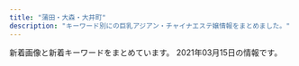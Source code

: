 ```yaml
---
title: "蒲田・大森・大井町"
description: "キーワード別にの巨乳アジアン・チャイナエステ嬢情報をまとめました。"
---
```


新着画像と新着キーワードをまとめています。
2021年03月15日の情報です。

<DmmAffiliateIns />
<KeywordTable
  shops={
    [
    {
        "station": "JR\u5927\u68ee\u99c5\u6771\u53e3",
        "img_links": [
            "http://sh-sumairu.work/uploads/210119/1-2101191H10H45.jpg",
            "http://sh-sumairu.work/uploads/180227/1-1P22G40S5448.jpg",
            "http://sh-sumairu.work/uploads/171031/1-1G0311G531445.jpg",
            "http://sh-sumairu.work/templets/default/pc/picture/face.png",
            "http://sh-sumairu.work/uploads/191211/1-191211140S1194.jpg",
            "http://sh-sumairu.work/uploads/181128/1-1Q12Q62QK29.jpg",
            "http://sh-sumairu.work/uploads/181114/1-1Q114124Z0411.jpg",
            "http://sh-sumairu.work/uploads/171031/1-1G0311G344914.jpg",
            "http://sh-sumairu.work/uploads/191211/1-191211140J3640.jpg",
            "http://sh-sumairu.work/uploads/181114/1-1Q11412563D55.jpg",
            "http://sh-sumairu.work/uploads/171031/1-1G0311G4095M.jpg",
            "http://sh-sumairu.work/uploads/allimg/180612/1-1P612160305350.jpg",
            "http://sh-sumairu.work/uploads/171031/1-1G0311G505933.jpg",
            "http://sh-sumairu.work/uploads/180612/1-1P6121601061c.jpg",
            "http://sh-sumairu.work/templets/default/pc/picture/staffs.png",
            "http://sh-sumairu.work/uploads/191022/1-191022133S3B2.jpg",
            "http://sh-sumairu.work/uploads/171031/1-1G0311G556445.jpg",
            "http://sh-sumairu.work/templets/default/pc/picture/end1.jpg",
            "http://sh-sumairu.work/templets/default/pc/picture/s_pick.png",
            "http://sh-sumairu.work/templets/default/pc/picture/s_news.png",
            "http://sh-sumairu.work/uploads/200821/1-200R10ZQ14K.jpg",
            "http://sh-sumairu.work/templets/default/pc/picture/s_staff.png",
            "http://sh-sumairu.work/uploads/180612/1-1P612160029349.jpg"
        ],
        "keywords": {},
        "url": "http://sh-sumairu.work/",
        "name": "\u30b9\u30de\u30a4\u30eb"
    },
    {
        "keywords": {},
        "url": "http://rin-rinpa.info/",
        "station": "JR\u5927\u4e95\u753a\u99c5\u4e2d\u592e\u53e3",
        "img_links": [],
        "name": "\u3064\u307c\u307f"
    },
    {
        "url": "http://e-satsuki.net/",
        "img_links": [
            "http://e-satsuki.net/images/flash2.jpg",
            "http://e-satsuki.net/images/eri1.jpg",
            "http://e-satsuki.net/images/eli2.jpg",
            "http://e-satsuki.net/images/ss1.jpg",
            "http://e-satsuki.net/images/flash3.jpg",
            "http://e-satsuki.net/images/topp.jpg",
            "http://e-satsuki.net/images/new-tit.jpg",
            "http://e-satsuki.net/images/update-tit.jpg",
            "http://e-satsuki.net/images/kiki1.jpg",
            "http://e-satsuki.net/images/kiki2.jpg",
            "http://e-satsuki.net/images/manami1.jpg",
            "http://e-satsuki.net/images/flash1.jpg",
            "http://e-satsuki.net/images/coyuki1.jpg",
            "http://e-satsuki.net/images/eri2.jpg",
            "http://e-satsuki.net/images/i-mobile.jpg",
            "http://e-satsuki.net/images/mobile-tit.jpg",
            "http://e-satsuki.net/images/sa1.jpg",
            "http://e-satsuki.net/images/aya1.jpg",
            "http://e-satsuki.net/images/jieshao-tit.jpg",
            "http://e-satsuki.net/images/tit-staff.jpg",
            "http://e-satsuki.net/images/eli.jpg",
            "http://e-satsuki.net/images/aya2.jpg",
            "http://e-satsuki.net/images/top.png",
            "http://e-satsuki.net/images/sa2.jpg",
            "http://e-satsuki.net/images/pick-tit.jpg",
            "http://e-satsuki.net/images/coyuki2.jpg",
            "http://e-satsuki.net/images/manami2.jpg",
            "http://e-satsuki.net/images/ss2.jpg"
        ],
        "station": "JR\u5927\u4e95\u753a\u99c5\u4e2d\u592e\u897f\u53e3",
        "name": "\u3055\u3064\u304d",
        "keywords": {
            "C": 8
        }
    },
    {
        "name": "\u30ad\u30e9\u30ad\u30e9",
        "keywords": {},
        "station": "JR\u84b2\u7530\u99c5\u6771\u53e3",
        "img_links": [
            "http://kira-kira.work/img/yuyu1.jpg",
            "http://kira-kira.work/img/ai1.jpg",
            "http://kira-kira.work/images/3.jpg",
            "http://kira-kira.work/images/head.jpg",
            "http://kira-kira.work/images/sys3.png",
            "http://kira-kira.work/images/5.jpg",
            "http://kira-kira.work/staff/neko.jpg",
            "http://kira-kira.work/staff/yuyu.jpg",
            "http://kira-kira.work/img/nana1.jpg",
            "http://kira-kira.work/img/rumi1.jpg",
            "http://kira-kira.work/staff/nana.jpg",
            "http://kira-kira.work/images/interior_t.jpg",
            "http://kira-kira.work/images/4.jpg",
            "http://kira-kira.work/images/rec1.jpg",
            "http://kira-kira.work/images/rec2.jpg",
            "http://kira-kira.work/images/8.jpg",
            "http://kira-kira.work/images/2.jpg",
            "http://kira-kira.work/images/6.jpg",
            "http://kira-kira.work/images/staff_t.jpg",
            "http://kira-kira.work/images/headline.jpg",
            "http://kira-kira.work/img/risa1.jpg",
            "http://kira-kira.work/images/sys2.jpg",
            "http://kira-kira.work/img/yuri1.jpg",
            "http://kira-kira.work/images/int1.jpg",
            "http://kira-kira.work/img/rumi3.jpg",
            "http://kira-kira.work/staff/risa.jpg",
            "http://kira-kira.work/staff/ai.jpg",
            "http://kira-kira.work/images/mobile.jpg",
            "http://kira-kira.work/staff/rina.jpg",
            "http://kira-kira.work/img/rina1.jpg",
            "http://kira-kira.work/images/9.jpg",
            "http://kira-kira.work/images/tg.jpg",
            "http://kira-kira.work/img/rumi2.jpg",
            "http://kira-kira.work/img/neko1.jpg",
            "http://kira-kira.work/images/7.jpg",
            "http://kira-kira.work/images/int2.png",
            "http://kira-kira.work/staff/yuri.jpg",
            "http://kira-kira.work/images/news.jpg",
            "http://kira-kira.work/images/sys1.jpg",
            "http://kira-kira.work/staff/rumi.jpg"
        ],
        "url": "http://kira-kira.work/"
    },
    {
        "keywords": {},
        "station": "JR\u5927\u4e95\u753a\u99c5\u6771\u53e3",
        "url": "http://lucky-heaven.work/",
        "img_links": [
            "http://lucky-heaven.work/sp/img/airi2.jpg",
            "http://lucky-heaven.work/img/haru2.jpg",
            "http://lucky-heaven.work/sp/img/rina2.jpg",
            "http://lucky-heaven.work/images/3.jpg",
            "http://lucky-heaven.work/images/s1.png",
            "http://lucky-heaven.work/sp/img/yui1.jpg",
            "http://lucky-heaven.work/sp/images/2.jpg",
            "http://lucky-heaven.work/staff/moe.jpg",
            "http://lucky-heaven.work/sp/images/sys.jpg",
            "http://lucky-heaven.work/img/rumi1.jpg",
            "http://lucky-heaven.work/img/haru1.jpg",
            "http://lucky-heaven.work/sp/images/ta.png",
            "http://lucky-heaven.work/img/airi1.jpg",
            "http://lucky-heaven.work/sp/img/airi1.jpg",
            "http://lucky-heaven.work/images/4.jpg",
            "http://lucky-heaven.work/sp/images/news.jpg",
            "http://lucky-heaven.work/sp/staff/moe.jpg",
            "http://lucky-heaven.work/sp/images/5.jpg",
            "http://lucky-heaven.work/staff/rumi.jpg",
            "http://lucky-heaven.work/staff/yui.jpg",
            "http://lucky-heaven.work/sp/img/moe1.jpg",
            "http://lucky-heaven.work/sp/img/rumi1.jpg",
            "http://lucky-heaven.work/sp/img/rina1.jpg",
            "http://lucky-heaven.work/sp/images/rec2.jpg",
            "http://lucky-heaven.work/images/head.jpg",
            "http://lucky-heaven.work/images/2.jpg",
            "http://lucky-heaven.work/sp/images/int2.jpg",
            "http://lucky-heaven.work/sp/images/tel.jpg",
            "http://lucky-heaven.work/images/6.jpg",
            "http://lucky-heaven.work/images/staff_t.jpg",
            "http://lucky-heaven.work/sp/images/footer.jpg",
            "http://lucky-heaven.work/sp/staff/rumi.jpg",
            "http://lucky-heaven.work/sp/img/moe2.jpg",
            "http://lucky-heaven.work/img/rina2.jpg",
            "http://lucky-heaven.work/sp/images/4.jpg",
            "http://lucky-heaven.work/sp/images/staff_t.jpg",
            "http://lucky-heaven.work/img/moe2.jpg",
            "http://lucky-heaven.work/sp/images/head.jpg",
            "http://lucky-heaven.work/sp/images/3.jpg",
            "http://lucky-heaven.work/sp/images/rec1.jpg",
            "http://lucky-heaven.work/sp/images/int4.jpg",
            "http://lucky-heaven.work/sp/img/yui2.jpg",
            "http://lucky-heaven.work/img/rumi2.jpg",
            "http://lucky-heaven.work/sp/images/newsb.png",
            "http://lucky-heaven.work/img/rina1.jpg",
            "http://lucky-heaven.work/images/1.jpg",
            "http://lucky-heaven.work/sp/img/haru1.jpg",
            "http://lucky-heaven.work/sp/images/int1.png",
            "http://lucky-heaven.work/images/sys.png",
            "http://lucky-heaven.work/sp/images/interior_t.jpg",
            "http://lucky-heaven.work/sp/images/ac1.jpg",
            "http://lucky-heaven.work/sp/img/haru2.jpg",
            "http://lucky-heaven.work/images/5.jpg",
            "http://lucky-heaven.work/sp/images/1.jpg",
            "http://lucky-heaven.work/sp/staff/airi.jpg",
            "http://lucky-heaven.work/sp/images/int3.jpg",
            "http://lucky-heaven.work/staff/haru.jpg",
            "http://lucky-heaven.work/images/tel.jpg",
            "http://lucky-heaven.work/img/moe1.jpg",
            "http://lucky-heaven.work/images/int2.png",
            "http://lucky-heaven.work/staff/rina.jpg",
            "http://lucky-heaven.work/sp/staff/yui.jpg",
            "http://lucky-heaven.work/staff/airi.jpg",
            "http://lucky-heaven.work/sp/menu/top.jpg",
            "http://lucky-heaven.work/images/interior_t.jpg",
            "http://lucky-heaven.work/images/tt.jpg",
            "http://lucky-heaven.work/img/airi2.jpg",
            "http://lucky-heaven.work/img/yui2.jpg",
            "http://lucky-heaven.work/images/sm.jpg",
            "http://lucky-heaven.work/img/yui1.jpg",
            "http://lucky-heaven.work/images/news.jpg",
            "http://lucky-heaven.work/sp/menu/staff.jpg",
            "http://lucky-heaven.work/sp/img/rumi2.jpg",
            "http://lucky-heaven.work/images/int1.png",
            "http://lucky-heaven.work/sp/staff/rina.jpg",
            "http://lucky-heaven.work/sp/staff/haru.jpg",
            "http://lucky-heaven.work/sp/images/6.jpg"
        ],
        "name": "\u697d\u5929\u56fd"
    },
    {
        "station": "JR\u5927\u4e95\u753a\u99c5",
        "name": "\u307b\u306e\u304b",
        "keywords": {},
        "img_links": [
            "http://www.hounoka.com/corona-taisaku2.jpg",
            "http://www.hounoka.com/smart/corona-taisaku2.jpg",
            "http://www.hounoka.com/massage-de_88_31.jpg",
            "http://www.hounoka.com/smart/top-tab-returan.jpg",
            "http://www.hounoka.com/smart/eri.jpg"
        ],
        "url": "http://www.hounoka.com/"
    },
    {
        "img_links": [
            "http://yume-yume.info/img/s15.jpg",
            "http://yume-yume.info/img/st15.jpg",
            "http://yume-yume.info/i/img/sta17.jpg",
            "http://yume-yume.info/i/img/r1.jpg",
            "http://yume-yume.info/img/mo.png",
            "http://yume-yume.info/img/sta3.jpg",
            "http://yume-yume.info/img/s3.jpg",
            "http://yume-yume.info/img/sta17.jpg",
            "http://yume-yume.info/i/img/sta15.jpg",
            "http://yume-yume.info/img/st17.jpg",
            "http://yume-yume.info/i/img/sta4.jpg",
            "http://yume-yume.info/img/st01.jpg",
            "http://yume-yume.info/i/img/nos.jpg",
            "http://yume-yume.info/img/s2.jpg",
            "http://yume-yume.info/img/st3.jpg",
            "http://yume-yume.info/img/r9.jpg",
            "http://yume-yume.info/img/st2.jpg",
            "http://yume-yume.info/i/img/sta1.jpg",
            "http://yume-yume.info/i/img/sta2.jpg",
            "http://yume-yume.info/img/botton.jpg",
            "http://yume-yume.info/img/nos.jpg",
            "http://yume-yume.info/img/sta4.jpg",
            "http://yume-yume.info/img/sta15.jpg",
            "http://yume-yume.info/img/st1.jpg",
            "http://yume-yume.info/img/s17.jpg",
            "http://yume-yume.info/img/sta2.jpg",
            "http://a.jps.cm/yume/wp-content/uploads/sites/36/2020/12/2470AE4C-2A60-4C35-A4C8-043E2F5EF2BD.jpeg",
            "http://yume-yume.info/img/st4.jpg",
            "http://yume-yume.info/img/s1.jpg",
            "http://yume-yume.info/img/sta1.jpg",
            "http://yume-yume.info/img/s4.jpg",
            "http://yume-yume.info/img/st02.jpg",
            "http://yume-yume.info/i/img/r2.jpg",
            "http://yume-yume.info/img/fla.jpg",
            "http://yume-yume.info/i/img/sta3.jpg",
            "http://yume-yume.info/i/img/r0.jpg",
            "http://yume-yume.info/i/img/r4.jpg"
        ],
        "keywords": {
            "C": 19,
            "86": 4,
            "85": 3,
            "87": 1,
            "D": 3
        },
        "station": "JR\u84b2\u7530\u99c5\u897f\u53e3",
        "url": "http://yume-yume.info/",
        "name": "\u5922\u306e\u307e\u305f\u5922"
    },
    {
        "url": "http://syarumu.net",
        "station": "JR\u84b2\u7530\u99c5\u6771\u53e3",
        "keywords": {},
        "img_links": [
            "http://syarumu.net/up/uploads/20190912225327hina1.jpg",
            "http://syarumu.net/up/uploads/20190813233629mirai2.jpg",
            "http://syarumu.net/up/uploads/20160812161809aiko5.jpg",
            "http://syarumu.net/up/uploads/20180802213749ai.jpg",
            "http://syarumu.net/up/uploads/20190903230049natumi.jpg",
            "http://syarumu.net/up/uploads/20190912225334hina2.jpg",
            "http://syarumu.net/images/qr.jpg",
            "http://syarumu.net/up/uploads/20200728221353kana.jpg",
            "http://syarumu.net/up/uploads/20190819221937moe.jpg",
            "http://syarumu.net/up/newsimg/20170406223636mao.jpg",
            "http://syarumu.net/up/uploads/20190426134943sumire1.jpg",
            "http://syarumu.net/up/uploads/20191121214351yua.jpg",
            "http://syarumu.net/up/uploads/20160811191905hitomi.jpg",
            "http://syarumu.net/up/newsimg/201707272103202.jpg",
            "http://syarumu.net/up/uploads/20180802213607serina.jpg",
            "http://syarumu.net/up/uploads/20190912225320hina.jpg",
            "http://syarumu.net/up/uploads/20190903230049natumi2.jpg",
            "http://syarumu.net/up/uploads/2017101023014120170519212939eri1.jpg",
            "http://syarumu.net/up/uploads/20171001173455haruka.jpg",
            "http://syarumu.net/up/uploads/20170406223535mao.jpg",
            "http://syarumu.net/up/uploads/20161219214103hitomi1.jpg",
            "http://syarumu.net/up/uploads/20171016204051mayumi.jpg",
            "http://syarumu.net/up/uploads/202006222228319.jpg",
            "http://syarumu.net/up/uploads/20190516212007k2.jpg",
            "http://syarumu.net/images/price.jpg",
            "http://syarumu.net/up/uploads/20190525003732risa.jpg",
            "http://syarumu.net/up/newsimg/20171016204113mayumi1.jpg",
            "http://syarumu.net/up/uploads/2020062222282211.jpg",
            "http://syarumu.net/up/uploads/20190522203018saori1.jpg",
            "http://syarumu.net/up/uploads/20160813224746kasumi.jpg",
            "http://syarumu.net/up/uploads/20190714114509image.jpeg",
            "http://syarumu.net/up/uploads/20190525003719risa1.jpg",
            "http://syarumu.net/up/uploads/20190301204324ayako1.jpg",
            "http://syarumu.net/up/uploads/20170106012055kira3.jpg",
            "http://syarumu.net/images/info.png",
            "http://syarumu.net/up/uploads/20160812161741aiko.jpg",
            "http://syarumu.net/images/qj.jpg",
            "http://syarumu.net/up/uploads/20190516211959k1.jpg",
            "http://syarumu.net/up/newsimg/20180519143336risa1.jpg",
            "http://syarumu.net/up/uploads/20191028120109pre.jpg",
            "http://syarumu.net/up/uploads/20190522203024saori2.jpg",
            "http://syarumu.net/up/uploads/20200728221316kan.jpg",
            "http://syarumu.net/images/tel.jpg",
            "http://syarumu.net/up/uploads/20180802213619serina1.jpg",
            "http://syarumu.net/up/uploads/20171016204051mayumi2.jpg",
            "http://syarumu.net/up/uploads/20191121214442AXKE6657.jpg",
            "http://syarumu.net/up/uploads/20190301204316ayako.jpg",
            "http://syarumu.net/up/uploads/20190720013113erika.jpg",
            "http://syarumu.net/up/uploads/20190426134932sumire.jpg",
            "http://syarumu.net/up/uploads/20171016204051mayumi1.jpg",
            "http://syarumu.net/up/uploads/20170108170417kira4.jpg",
            "http://syarumu.net/up/uploads/20171119193015nana3.jpg",
            "http://syarumu.net/up/uploads/20160812161757aiko4.jpg",
            "http://syarumu.net/up/uploads/20171119193048nana4.jpg",
            "http://syarumu.net/up/uploads/20201008205617r.jpg",
            "http://syarumu.net/up/newsimg/20180519150354kanaa.jpg",
            "http://syarumu.net/up/uploads/20181204215307yurika.jpg",
            "http://syarumu.net/up/uploads/20180802213555serina2.jpg"
        ],
        "name": "\u30b7\u30e3\u30eb\u30e0"
    },
    {
        "img_links": [
            "http://lucky.geo.jp/int1.png",
            "http://lucky.geo.jp/2/uploadimg/1593756798.jpg",
            "http://lucky.geo.jp/2/uploadimg/1596225793.jpg",
            "http://lucky.geo.jp/2/uploadimg/1597029716.jpg",
            "http://lucky.geo.jp/2/uploadimg/1593756884.jpg",
            "http://lucky.geo.jp/2/uploadimg/1615487001.jpeg",
            "http://lucky.geo.jp/dozdLZQPkhPUwC2.png",
            "http://lucky.geo.jp/2/uploadimg/1589888939.jpg",
            "http://lucky.geo.jp/2/uploadimg/1574764277.jpg",
            "http://lucky.geo.jp/2/uploadimg/1565950572.jpg",
            "http://lucky.geo.jp/2/uploadimg/1610946975.jpeg",
            "http://lucky.geo.jp/2/uploadimg/1613285139.jpeg",
            "http://lucky.geo.jp/2/uploadimg/1610000464.jpeg",
            "http://lucky.geo.jp/vis_theptframe.png",
            "http://lucky.geo.jp/2/uploadimg/1565558725.jpg",
            "https://LUCKY.pwchp.com/images/vis_theptframe.png"
        ],
        "station": "JR\u84b2\u7530\u99c5\u897f\u53e3",
        "url": "http://lucky.geo.jp/",
        "name": "LUCKY \uff5e\u30e9\u30c3\u30ad\u30fc\uff5e",
        "keywords": {
            "E": 23,
            "87": 24,
            "D": 36,
            "92": 12,
            "C": 48,
            "90": 36,
            "85": 23,
            "83": 48
        }
    },
    {
        "name": "\u771f\u5fc3",
        "keywords": {
            "88": 3,
            "C": 4,
            "D": 1,
            "86": 1,
            "90": 1
        },
        "station": "JR\u5927\u68ee\u99c5\u6771\u53e3",
        "img_links": [
            "http://k-rlx.info/images/index_28.jpg",
            "http://k-rlx.info/images/index_12.jpg",
            "http://k-rlx.info/images/info_15.jpg",
            "http://k-rlx.info/girls/02.jpg",
            "http://k-rlx.info/images/index_04.jpg",
            "http://k-rlx.info/girls/08.jpg",
            "http://k-rlx.info/images/index_17.jpg",
            "http://k-rlx.info/images/sub_28.jpg",
            "http://k-rlx.info/images/index_10.jpg",
            "http://k-rlx.info/images/index_13.jpg",
            "http://k-rlx.info/images/index_18.jpg",
            "http://k-rlx.info/images/index_16.jpg",
            "http://k-rlx.info/images/index_06.jpg",
            "http://k-rlx.info/images/index_20.jpg",
            "http://k-rlx.info/images/index_27.jpg",
            "http://k-rlx.info/images/index_05.jpg",
            "http://k-rlx.info/girls/00.jpg",
            "http://k-rlx.info/images/index_09.jpg",
            "http://k-rlx.info/images/index_19.jpg",
            "http://k-rlx.info/images/rec_15.jpg",
            "http://k-rlx.info/images/index_22.jpg",
            "http://k-rlx.info/images/index_24.jpg",
            "http://k-rlx.info/images/03.jpg",
            "http://k-rlx.info/images/index_08.jpg",
            "http://k-rlx.info/girls/01.jpg",
            "http://k-rlx.info/images/index_25.jpg",
            "http://k-rlx.info/images/info.jpg",
            "http://k-rlx.info/images/01.jpg",
            "http://k-rlx.info/images/staff_15.jpg",
            "http://k-rlx.info/images/index_29.jpg",
            "http://k-rlx.info/girls/03.jpg",
            "http://k-rlx.info/images/index_07.jpg",
            "http://k-rlx.info/girls/05.jpg",
            "http://k-rlx.info/images/index_02.jpg",
            "http://k-rlx.info/images/rec.jpg",
            "http://k-rlx.info/images/index_01.jpg",
            "http://k-rlx.info/images/02.jpg",
            "http://k-rlx.info/images/index_21.jpg",
            "http://k-rlx.info/girls/04.jpg",
            "http://k-rlx.info/images/index_26.jpg",
            "http://k-rlx.info/images/index_30.jpg",
            "http://k-rlx.info/images/index_03.jpg"
        ],
        "url": "http://k-rlx.info/"
    },
    {
        "name": "\u83ef\u30fb\u306f\u306a",
        "url": "http://hana.ests.jp/",
        "img_links": [
            "http://hana.ests.jp/photos/sites/38/2019/11/2019111817153489.jpg",
            "http://hana.ests.jp/images/themes/blue/s_ranking.png",
            "http://hana.ests.jp/images/themes/blue/s_newface.png",
            "http://hana.ests.jp/images/room2.jpg",
            "http://hana.ests.jp/images/themes/blue/s_zysx.png",
            "http://hana.ests.jp/images/room4.jpg",
            "http://hana.ests.jp/images/room1.jpg",
            "http://hana.ests.jp/photos/sites/38/2018/10/2018102215070374.jpg",
            "http://hana.ests.jp/photos/sites/38/2018/05/2018052410461655.jpg",
            "http://hana.ests.jp/images/themes/blue/s_link.png",
            "http://hana.ests.jp/images/themes/blue/no1.png",
            "http://hana.ests.jp/images/themes/blue/line.png",
            "http://hana.ests.jp/images/themes/blue/r3.jpg",
            "http://hana.ests.jp/images/themes/blue/mobile.jpg",
            "http://hana.ests.jp/photos/sites/38/2018/10/2018102215070310.jpg",
            "http://hana.ests.jp/images/themes/blue/s_staff.png",
            "http://hana.ests.jp/photos/sites/38/2018/12/2018122818061554.jpg",
            "http://hana.ests.jp/images/room3.jpg",
            "http://hana.ests.jp/photos/sites/38/2020/12/2020120114093027.jpg",
            "http://hana.ests.jp/photos/sites/38/2019/04/2019040810452923.jpg",
            "http://hana.ests.jp/images/themes/blue/no2.png",
            "http://hana.ests.jp/images/themes/blue/s_pickup.png",
            "http://hana.ests.jp/photos/sites/38/2018/10/2018102212515098.jpg",
            "http://hana.ests.jp/images/themes/blue/s_news.png"
        ],
        "station": "JR\u84b2\u7530\u99c5\u897f\u53e3",
        "keywords": {
            "D": 48,
            "C": 23,
            "84": 6,
            "87": 12,
            "85": 6,
            "86": 18,
            "83": 6
        }
    },
    {
        "url": "http://spa-omori.com/",
        "station": "JR\u5927\u68ee\u99c5\u897f\u53e3",
        "img_links": [
            "http://spa-omori.com/wp-content/uploads/2019/12/mmexport1575894629655.jpg",
            "http://spa-omori.com/wp-content/themes/Aaron/picture/sign-1558966169154.png",
            "http://spa-omori.com/wp-content/themes/Aaron/picture/sign-1558972223845.png",
            "http://spa-omori.com/wp-content/uploads/2020/11/1614933554895.jpg",
            "http://spa-omori.com/wp-content/themes/Aaron/picture/sign-1558966169128.png",
            "http://spa-omori.com/wp-content/themes/Aaron/picture/line-1558972223845.jpg",
            "http://spa-omori.com/wp-content/themes/Aaron/picture/sign-1558966169044.png",
            "http://spa-omori.com/wp-content/uploads/2019/10/mmexport1571245064770.jpg",
            "http://spa-omori.com/wp-content/uploads/2019/10/c2.jpg",
            "http://spa-omori.com/wp-content/themes/Aaron/picture/line1-1558966169073.png",
            "http://spa-omori.com/wp-content/uploads/2019/10/123b.png",
            "http://spa-omori.com/wp-content/themes/Aaron/picture/sign-1558966169098.png",
            "http://spa-omori.com/wp-content/uploads/2021/03/mmexport1615287725391-1.jpg",
            "http://spa-omori.com/wp-content/uploads/2020/01/mmexport1611389971637.jpg",
            "http://spa-omori.com/wp-content/uploads/2019/10/Screenshot_20191110-183022.png",
            "http://spa-omori.com/wp-content/uploads/2019/10/mmexport1571245049830.jpg",
            "http://spa-omori.com/wp-content/uploads/2019/10/1_20190531100800502-155896616907.jpg",
            "http://spa-omori.com/wp-content/themes/Aaron/picture/s_news-1558972223845.png",
            "http://spa-omori.com/wp-content/uploads/2020/12/1607832354643.jpg",
            "http://spa-omori.com/wp-content/uploads/2019/10/123456.jpg",
            "http://spa-omori.com/wp-content/uploads/2019/10/w1.png",
            "http://spa-omori.com/wp-content/themes/Aaron/picture/sign-1558966169073.png",
            "http://spa-omori.com/wp-content/uploads/2019/10/1_20190531100800502-155897222384-1.jpg",
            "http://spa-omori.com/wp-content/uploads/2019/10/d2.jpg",
            "http://spa-omori.com/wp-content/uploads/2019/10/b2.jpg",
            "http://spa-omori.com/wp-content/uploads/2020/03/1601219223755.jpg",
            "http://spa-omori.com/wp-content/uploads/2019/10/mmexport1571245061102.jpg",
            "http://spa-omori.com/wp-content/themes/Aaron/picture/zi_staff-1558966169073.png",
            "http://spa-omori.com/wp-content/uploads/2020/06/Screenshot_20200609-151824.png",
            "http://spa-omori.com/wp-content/uploads/2019/10/mmexport1562577297511.jpg"
        ],
        "keywords": {
            "\u30bb\u30af\u30b7\u30fc": 3
        },
        "name": "\u30b7\u30fc\u30af\u30ec\u30c3\u30c8\u30d5\u30a1\u30f3\u30bf\u30b8\u30fc"
    },
    {
        "name": "\u8776\u604b\u82b1",
        "img_links": [],
        "station": "JR\u84b2\u7530\u99c5\u897f\u53e3",
        "keywords": {},
        "url": "http://momi-este.com/"
    },
    {
        "keywords": {},
        "img_links": [
            "http://yuyudou.com/images/index_an/index_bn_02.png",
            "http://yuyudou.com/images/home/index_011.png",
            "http://yuyudou.com/images/index_an/index_an_03.png",
            "http://yuyudou.com/images/index_an/index_bn_01.png",
            "http://yuyudou.com/images/home/index_29.png",
            "http://yuyudou.com/images/home/index_63.png",
            "http://yuyudou.com/images/home/index_09.png",
            "http://yuyudou.com/images/home/top6.jpg",
            "http://yuyudou.com/images/home/top7.jpg",
            "http://yuyudou.com/images/top_flash_02.jpg",
            "http://yuyudou.com/images/home/index_59.png",
            "http://yuyudou.com/images/gallery/gallery_01.png",
            "http://yuyudou.com/images/top_flash_03.jpg",
            "http://yuyudou.com/images/index_an/index_an_02.png",
            "http://yuyudou.com/images/index_an/index_an_01.png",
            "http://yuyudou.com/images/index_an/index_an_07.png",
            "http://yuyudou.com/images/home/top5.jpg",
            "http://yuyudou.com/images/headerParts01.png",
            "http://yuyudou.com/images/index_an/index_an_05.png",
            "http://yuyudou.com/images/index_an/index_an_04.png",
            "http://yuyudou.com/images/home/index_39.png",
            "http://yuyudou.com/images/top_flash_01.jpg",
            "http://yuyudou.com/images/home/index_012.png",
            "http://yuyudou.com/images/index_an/index_an_06.png",
            "http://yuyudou.com/images/home/index_010.png",
            "http://yuyudou.com/images/home/index_07.png",
            "http://yuyudou.com/images/home/top.jpg",
            "http://yuyudou.com/images/home/index_05.png",
            "http://yuyudou.com/images/index_an/index_bn_03.png",
            "http://yuyudou.com/images/index_an/index_bn_07.png",
            "http://yuyudou.com/images/index_an/index_bn_06.png",
            "http://yuyudou.com/images/index_an/index_bn_05.png"
        ],
        "name": "\u7652\u7652\u5802",
        "url": "http://yuyudou.com/",
        "station": "JR\u5927\u68ee\u99c5\u6771\u53e3"
    },
    {
        "keywords": {},
        "url": "http://www.es-md.net/",
        "img_links": [],
        "name": "\u30bd\u30a6\u30eb\u30aa\u30f3\u30cb",
        "station": "JR\u84b2\u7530\u99c5\u6771\u53e3"
    },
    {
        "name": "\u6843\u9999",
        "station": "JR\u84b2\u7530\u99c5\u897f\u53e3",
        "img_links": [
            "http://kazoeinayihoshitachi.tokyo/static/picture/room2.jpg",
            "http://kazoeinayihoshitachi.tokyo/uploads/201127/1-20112G02A5204.jpg",
            "http://kazoeinayihoshitachi.tokyo/static/picture/sp_tit_therapist.png",
            "http://kazoeinayihoshitachi.tokyo/static/picture/room3.jpg",
            "http://kazoeinayihoshitachi.tokyo/uploads/201125/1-20112515364b16.jpg",
            "http://kazoeinayihoshitachi.tokyo/static/picture/tit_staff01.png",
            "http://kazoeinayihoshitachi.tokyo/uploads/200610/1-20061010593D63.jpg",
            "http://kazoeinayihoshitachi.tokyo/uploads/201211/1-20121116214A58.jpg",
            "http://kazoeinayihoshitachi.tokyo/uploads/201127/1-20112G0264E61.jpg",
            "http://kazoeinayihoshitachi.tokyo/static/picture/sp_tit_staff01.png",
            "http://kazoeinayihoshitachi.tokyo/static/picture/top.jpg",
            "http://kazoeinayihoshitachi.tokyo/static/picture/img_tel.png",
            "http://kazoeinayihoshitachi.tokyo/static/picture/tit_therapist.png",
            "http://kazoeinayihoshitachi.tokyo/uploads/201127/1-20112G02F6157.jpg",
            "http://kazoeinayihoshitachi.tokyo/static/picture/room1.jpg",
            "http://kazoeinayihoshitachi.tokyo/images/1-1Z41911200GA.png",
            "http://kazoeinayihoshitachi.tokyo/static/picture/room4.jpg",
            "http://kazoeinayihoshitachi.tokyo/static/picture/sp_tit_staff02.png",
            "http://kazoeinayihoshitachi.tokyo/uploads/201211/1-201211162201447.jpg",
            "http://kazoeinayihoshitachi.tokyo/uploads/201211/1-201211162214192.jpg",
            "http://kazoeinayihoshitachi.tokyo/static/picture/sp_tit_new.png",
            "http://kazoeinayihoshitachi.tokyo/static/picture/maining.jpg",
            "http://kazoeinayihoshitachi.tokyo/static/picture/tit_staff02.png",
            "http://kazoeinayihoshitachi.tokyo/static/picture/tit_new.png"
        ],
        "keywords": {
            "E": 4,
            "87": 4,
            "D": 4,
            "C": 8,
            "88": 4,
            "86": 8
        },
        "url": "http://kazoeinayihoshitachi.tokyo/"
    },
    {
        "keywords": {},
        "station": "JR\u84b2\u7530\u99c5\u897f\u53e3",
        "img_links": [
            "http://www.tokyo-0001.xyz/img/ttl-04.png",
            "http://www.tokyo-0001.xyz/img/bnr01.jpg",
            "http://www.tokyo-0001.xyz/img/girls01.jpg",
            "http://www.tokyo-0001.xyz/img/girls06.jpg",
            "http://www.tokyo-0001.xyz/img/girls04.jpg",
            "http://www.tokyo-0001.xyz/img/img3.jpg",
            "http://www.tokyo-0001.xyz/img/ttl-03.png",
            "http://www.tokyo-0001.xyz/img/img2.jpg",
            "http://www.tokyo-0001.xyz/img/img1.jpg",
            "http://www.tokyo-0001.xyz/img/bnr00.jpg",
            "http://www.tokyo-0001.xyz/img/ttl-02.png",
            "http://www.tokyo-0001.xyz/img/girls05.jpg",
            "http://www.tokyo-0001.xyz/img/bnr02.jpg",
            "http://www.tokyo-0001.xyz/img/girls02.jpg",
            "http://www.tokyo-0001.xyz/img/girls03.jpg",
            "http://www.tokyo-0001.xyz/img/ttl-01.png",
            "http://www.tokyo-0001.xyz/img/img-txt-01.png"
        ],
        "name": "EVE",
        "url": "http://www.tokyo-0001.xyz/"
    },
    {
        "url": "http://mensbali.net/",
        "name": "Men\u2019sBali\uff5e\u30e1\u30f3\u30ba\u30d0\u30ea\uff5e",
        "station": "JR\u5927\u4e95\u753a\u99c5\u4e2d\u592e\u897f\u53e3",
        "keywords": {},
        "img_links": [
            "http://mensbali.net/images/top_newface3.jpg",
            "http://mensbali.net/images/heading_bottom_staff.jpg",
            "http://mensbali.net/images/st/erika_3.jpg",
            "http://mensbali.net/images/heading_news.jpg",
            "http://mensbali.net/images/st/coco_3.jpg",
            "http://mensbali.net/images/st/moe3.jpg",
            "http://mensbali.net/images/st/erika_2.jpg",
            "http://mensbali.net/images/st/saya_3.jpg",
            "http://mensbali.net/images/st/kana.jpg",
            "http://mensbali.net/images/top_newface.jpg",
            "http://mensbali.net/images/st/erika_1.jpg",
            "https://menlog.net/link/menlog20040.jpg",
            "http://mensbali.net/images/heading_new_staff.jpg",
            "http://mensbali.net/images/st/riri2.jpg",
            "http://mensbali.net/images/st/saya_2.jpg",
            "http://mensbali.net/sp/image/head_slide3.jpg",
            "http://mensbali.net/sp/image/head_slide.jpg",
            "http://mensbali.net/images/st/riri1.jpg",
            "http://mensbali.net/images/st/coco_1.jpg",
            "http://mensbali.net/images/st/yuki.jpg",
            "http://mensbali.net/images/st/sena.jpg",
            "http://mensbali.net/images/st/coco_2.jpg",
            "http://mensbali.net/images/st/st3.jpg",
            "http://mensbali.net/images/st/moe2.jpg",
            "http://mensbali.net/images/st/mai2.jpg",
            "http://mensbali.net/images/st/riri3.jpg",
            "http://mensbali.net/sp/image/head_slide2.jpg",
            "http://mensbali.net/images/st/moe1.jpg",
            "http://mensbali.net/images/top_desc.jpg",
            "http://mensbali.net/images/st/mana.jpg",
            "http://mensbali.net/images/link/mens-esthe1.png",
            "http://mensbali.net/images/footer_bg.jpg",
            "http://mensbali.net/images/st/saya_1.jpg",
            "http://mensbali.net/sp/image/head.jpg",
            "http://mensbali.net/images/heading_pickup.jpg",
            "http://mensbali.net/images/st/ayu.jpg",
            "http://mensbali.net/images/side_interior.jpg",
            "http://mensbali.net/images/st/yura.jpg",
            "http://mensbali.net/images/side_mobile2.jpg"
        ]
    },
    {
        "url": "http://ikoi.xyz.mn/",
        "keywords": {},
        "station": "JR\u5927\u68ee\u99c5\u6771\u53e3",
        "name": "\u61a9",
        "img_links": []
    },
    {
        "img_links": [
            "http://wagaya.este88.com/images/esthe2.jpg",
            "http://wagaya.este88.com/images/home.png",
            "http://wagaya.este88.com/images/footer-l.png",
            "http://wagaya.este88.com/images/esthe3.jpg",
            "http://wagaya.este88.com/girl/rei1.jpg",
            "http://wagaya.este88.com/images/main1.jpg",
            "http://wagaya.este88.com/images/staff_t.png",
            "http://wagaya.este88.com/girl/nanami1.jpg",
            "http://wagaya.este88.com/images/esthe1.jpg",
            "http://wagaya.este88.com/images/acc3.jpg",
            "http://wagaya.este88.com/images/info_t.png",
            "http://wagaya.este88.com/girl/yuri1.jpg",
            "http://wagaya.este88.com/images/main-sp.jpg",
            "http://wagaya.este88.com/girl/erika1.jpg",
            "http://wagaya.este88.com/images/acc4.jpg",
            "http://wagaya.este88.com/images/staff.png",
            "http://wagaya.este88.com/images/sys1.png",
            "http://wagaya.este88.com/images/acc1.jpg",
            "http://wagaya.este88.com/images/acc2.jpg",
            "http://wagaya.este88.com/images/footer-r.png"
        ],
        "name": "\u308f\u304c\u3084",
        "keywords": {},
        "url": "http://wagaya.este88.com/",
        "station": "\u7acb\u4f1a\u5ddd\u99c5"
    },
    {
        "name": "\u30b3\u30b9\u30e2\u30b9",
        "img_links": [
            "http://www.cosmos.relaxjp.info/files/002.jpg",
            "http://www.cosmos.relaxjp.info/common/img/image2.jpg",
            "http://www.cosmos.relaxjp.info/files/003.jpg",
            "http://www.cosmos.relaxjp.info/files/001.jpg",
            "http://www.cosmos.relaxjp.info/files/004.jpg",
            "http://www.cosmos.relaxjp.info/common/img/shop/r1.jpg",
            "http://www.cosmos.relaxjp.info/common/img/shop/r3.jpg",
            "http://www.cosmos.relaxjp.info/common/img/shop/r2.jpg",
            "http://www.cosmos.relaxjp.info/common/img/image3.jpg",
            "http://www.cosmos.relaxjp.info/common/img/shop/r4.jpg",
            "http://www.cosmos.relaxjp.info/files/006.jpg",
            "http://www.cosmos.relaxjp.info/common/img/top_img001.png",
            "http://www.cosmos.relaxjp.info/common/img/image1.jpg",
            "http://www.cosmos.relaxjp.info/files/005.jpg",
            "http://www.cosmos.relaxjp.info/images/call_sp.png"
        ],
        "keywords": {
            "C": 13
        },
        "url": "http://www.cosmos.relaxjp.info/",
        "station": "JR\u5927\u68ee\u99c5\u897f\u53e3"
    },
    {
        "station": "JR\u84b2\u7530\u99c5\u6771\u53e3",
        "img_links": [
            "http://iyashi-kaori.net/uploads/iyashikaori/2012/03/s-3.jpg",
            "http://iyashi-kaori.net/uploads/iyashikaori/2012/03/s-6.jpg",
            "http://iyashi-kaori.net/uploads/iyashikaori/2012/03/l-4.jpg",
            "http://iyashi-kaori.net/uploads/iyashikaori/2019/08/staff.jpg",
            "http://iyashi-kaori.net/uploads/iyashikaori/2012/03/index_l2.jpg",
            "http://iyashi-kaori.net/uploads/iyashikaori/2012/03/l-5.jpg",
            "http://iyashi-kaori.net/uploads/iyashikaori/2018/10/yuka002.jpg",
            "http://iyashi-kaori.net/uploads/iyashikaori/2021/02/1.jpg",
            "http://iyashi-kaori.net/uploads/iyashikaori/2012/03/l-3.jpg",
            "http://iyashi-kaori.net/uploads/iyashikaori/2019/08/1.jpg",
            "http://iyashi-kaori.net/uploads/iyashikaori/2012/03/s-4.jpg",
            "http://iyashi-kaori.net/uploads/iyashikaori/2012/03/l-2.jpg",
            "http://iyashi-kaori.net/uploads/iyashikaori/2012/03/s-1.jpg",
            "http://iyashi-kaori.net/uploads/iyashikaori/2015/07/s__636519102.jpg",
            "http://iyashi-kaori.net/uploads/iyashikaori/2012/03/s-2.jpg",
            "http://iyashi-kaori.net/uploads/iyashikaori/2012/03/l-6.jpg",
            "http://iyashi-kaori.net/uploads/iyashikaori/2019/08/11.jpg",
            "http://iyashi-kaori.net/uploads/iyashikaori/2019/10/ggg.jpg",
            "http://iyashi-kaori.net/uploads/iyashikaori/2012/03/l-1.jpg",
            "http://iyashi-kaori.net/uploads/iyashikaori/2012/03/top.jpg",
            "http://iyashi-kaori.net/uploads/iyashikaori/2017/11/000023.jpg",
            "http://iyashi-kaori.net/uploads/iyashikaori/2012/03/s-5.jpg",
            "http://iyashi-kaori.net/uploads/iyashikaori/2012/03/end1.jpg",
            "http://iyashi-kaori.net/uploads/iyashikaori/2017/11/000013.jpg",
            "http://iyashi-kaori.net/uploads/iyashikaori/2016/09/s__21340164111.jpg",
            "http://iyashi-kaori.net/uploads/iyashikaori/2019/11/staff-old.jpg",
            "http://iyashi-kaori.net/uploads/iyashikaori/2019/02/000023.jpg",
            "http://iyashi-kaori.net/uploads/iyashikaori/images/bg.png"
        ],
        "keywords": {
            "C": 7,
            "D": 1
        },
        "url": "http://iyashi-kaori.net/",
        "name": "\u7652\u3057\u306e\u99a8"
    },
    {
        "name": "\u30d5\u30ea\u30fc\u30b8\u30a2",
        "station": "JR\u84b2\u7530\u99c5\u6771\u53e3",
        "url": "http://freesia-este.com/",
        "img_links": [
            "http://freesia-este.com/staffPhoto/b20190811160854.jpg",
            "http://freesia-este.com/staffPhoto/b20210112143731.jpg",
            "http://freesia-este.com/js/sliderLine/slide_next.png",
            "http://freesia-este.com/images/access/05.jpg",
            "http://freesia-este.com/staffPhoto/b20190811161143.jpg",
            "http://freesia-este.com/staffPhoto/s20190811160854.jpg",
            "http://freesia-este.com/images/gallery1.png",
            "http://freesia-este.com/uploadfiles/images/campaignFreesiaEsteCom4.jpg",
            "http://freesia-este.com/images/slider1/01.jpg",
            "http://freesia-este.com/images/access/06.jpg",
            "http://freesia-este.com/staffPhoto/b20210303202540.jpg",
            "http://freesia-este.com/images/slider1/03.jpg",
            "http://freesia-este.com/staffPhoto/b20210303202650.jpg",
            "http://freesia-este.com/images/access/04.jpg",
            "http://freesia-este.com/staffPhoto/s20190811160951.jpg",
            "http://freesia-este.com/staffPhoto/s20190811161616.jpg",
            "http://freesia-este.com/images/slider1/02.jpg",
            "http://freesia-este.com/staffPhoto/b20190811161355.jpg",
            "http://freesia-este.com/staffPhoto/b20210309160439.jpg",
            "http://freesia-este.com/images/access/01.jpg",
            "http://freesia-este.com/staffPhoto/s20210303202650.jpg",
            "http://freesia-este.com/images/returnBtn.png",
            "http://freesia-este.com/js/sliderLine/slide_prev.png",
            "http://freesia-este.com/images/access/02.jpg",
            "http://freesia-este.com/images/access/03.jpg",
            "http://freesia-este.com/staffPhoto/s20190811161143.jpg",
            "http://freesia-este.com/staffPhoto/b20190811161616.jpg",
            "http://freesia-este.com/staffPhoto/s20210309160439.jpg",
            "http://freesia-este.com/staffPhoto/b20190811160951.jpg",
            "http://freesia-este.com/staffPhoto/s20210303202540.jpg",
            "http://freesia-este.com/staffPhoto/s20210112143731.jpg",
            "http://freesia-este.com/staffPhoto/s20190811161355.jpg"
        ],
        "keywords": {
            "84": 1,
            "86": 1,
            "F": 1,
            "C": 1,
            "85": 6,
            "G": 2,
            "D": 2,
            "E": 3
        }
    },
    {
        "url": "http://www.remonesthe.com/",
        "station": "JR\u84b2\u7530\u99c5\u6771\u53e3",
        "img_links": [
            "http://www.remonesthe.com/upload/girl/img_sch/img_sch_0013.jpg",
            "http://www.remonesthe.com/upload/girl/img_sch/img_sch_0007.jpg",
            "http://www.remonesthe.com/upload/girl/img_sch/img_sch_0022.jpg",
            "http://www.remonesthe.com/upload/girl/img_sch/img_sch_0015.jpg",
            "http://www.remonesthe.com/upload/girl/img01/img2_0007.jpg",
            "http://www.remonesthe.com/img/tit_staff.jpg",
            "http://www.remonesthe.com/upload/girl/img03/img1_0013.jpg",
            "http://www.remonesthe.com/upload/girl/img04/img1_0019.jpg",
            "http://www.remonesthe.com/upload/girl/img03/img1_0022.jpg",
            "http://www.remonesthe.com/img/pro_tit_size.jpg",
            "http://www.remonesthe.com/upload/girl/img02/img1_0008.jpg",
            "http://www.remonesthe.com/upload/girl/img_sch/img_sch_0023.jpg",
            "http://www.remonesthe.com/upload/girl/img04/img1_0007.jpg",
            "http://www.remonesthe.com/upload/girl/img05/img1_0008.jpg",
            "http://www.remonesthe.com/upload/girl/img03/img1_0023.jpg",
            "http://www.remonesthe.com/upload/girl/img01/img2_0008.jpg",
            "http://www.remonesthe.com/upload/girl/img05/img1_0021.jpg",
            "http://www.remonesthe.com/upload/girl/img03/img1_0015.jpg",
            "http://www.remonesthe.com/upload/girl/img02/img1_0023.jpg",
            "http://www.remonesthe.com/upload/girl/img04/img1_0018.jpg",
            "http://www.remonesthe.com/upload/girl/img04/img1_0013.jpg",
            "http://www.remonesthe.com/upload/girl/img04/img1_0016.jpg",
            "http://www.remonesthe.com/upload/girl/img03/img1_0007.jpg",
            "http://www.remonesthe.com/upload/girl/img01/img1_0016.jpg",
            "http://www.remonesthe.com/upload/girl/img02/img1_0022.jpg",
            "http://www.remonesthe.com/upload/girl/img05/img1_0016.jpg",
            "http://www.remonesthe.com/upload/girl/img05/img1_0023.jpg",
            "http://www.remonesthe.com/upload/girl/img01/img1_0018.jpg",
            "http://www.remonesthe.com/upload/girl/img05/img1_0018.jpg",
            "http://www.remonesthe.com/upload/girl/img03/img1_0019.jpg",
            "http://www.remonesthe.com/upload/girl/img01/img1_0015.jpg",
            "http://www.remonesthe.com/upload/girl/img_sch/img_sch_0018.jpg",
            "http://www.remonesthe.com/img/pro_tit_age.jpg",
            "http://www.remonesthe.com/img/pro_tit_name.jpg",
            "http://www.remonesthe.com/upload/girl/img02/img2_0008.jpg",
            "http://www.remonesthe.com/upload/girl/img02/img3_0007.jpg",
            "http://www.remonesthe.com/upload/girl/img05/img1_0013.jpg",
            "http://www.remonesthe.com/upload/girl/img04/img1_0021.jpg",
            "http://www.remonesthe.com/upload/girl/img01/img3_0008.jpg",
            "http://www.remonesthe.com/upload/girl/img_sch/img_sch_0016.jpg",
            "http://www.remonesthe.com/upload/girl/img_sch/img_sch_0008.jpg",
            "http://www.remonesthe.com/upload/girl/img01/img1_0008.jpg",
            "http://www.remonesthe.com/img/main_top.png",
            "http://www.remonesthe.com/upload/girl/img02/img3_0008.jpg",
            "http://www.remonesthe.com/upload/girl/img01/img3_0007.jpg",
            "http://www.remonesthe.com/upload/girl/img01/img1_0019.jpg",
            "http://www.remonesthe.com/upload/girl/img05/img1_0022.jpg",
            "http://www.remonesthe.com/upload/girl/img02/img1_0015.jpg",
            "http://www.remonesthe.com/upload/girl/img02/img2_0007.jpg",
            "http://www.remonesthe.com/upload/girl/img02/img1_0013.jpg",
            "http://www.remonesthe.com/upload/girl/img03/img1_0021.jpg",
            "http://www.remonesthe.com/upload/girl/img01/img1_0007.jpg",
            "http://www.remonesthe.com/upload/girl/img_sch/img_sch_0021.jpg",
            "http://www.remonesthe.com/upload/girl/img05/img1_0015.jpg",
            "http://www.remonesthe.com/upload/girl/img03/img1_0018.jpg",
            "http://www.remonesthe.com/upload/girl/img_sch/img_sch_0019.jpg",
            "http://www.remonesthe.com/upload/girl/img02/img1_0021.jpg",
            "http://www.remonesthe.com/upload/girl/img04/img1_0023.jpg",
            "http://www.remonesthe.com/upload/girl/img02/img1_0018.jpg",
            "http://www.remonesthe.com/img/pro_modoru.jpg",
            "http://www.remonesthe.com/upload/girl/img02/img1_0007.jpg",
            "http://www.remonesthe.com/upload/girl/img02/img1_0019.jpg",
            "http://www.remonesthe.com/upload/girl/img03/img1_0008.jpg",
            "http://www.remonesthe.com/upload/girl/img_list01/img_list_0022.jpg",
            "http://www.remonesthe.com/upload/girl/img01/img1_0022.jpg",
            "http://www.remonesthe.com/upload/girl/img_list01/img_list_0023.jpg",
            "http://www.remonesthe.com/upload/girl/img01/img1_0023.jpg",
            "http://www.remonesthe.com/upload/girl/img01/img1_0021.jpg",
            "http://www.remonesthe.com/upload/girl/img02/img2_0019.jpg",
            "http://www.remonesthe.com/upload/girl/img02/img1_0016.jpg",
            "http://www.remonesthe.com/upload/girl/img05/img1_0019.jpg",
            "http://www.remonesthe.com/upload/girl/img04/img1_0015.jpg",
            "http://www.remonesthe.com/upload/girl/img03/img1_0016.jpg",
            "http://www.remonesthe.com/banner/koko_468x60.png",
            "http://www.remonesthe.com/upload/girl/img01/img1_0013.jpg",
            "http://www.remonesthe.com/upload/girl/img04/img1_0022.jpg",
            "http://www.remonesthe.com/img/tit_profile.jpg",
            "http://www.remonesthe.com/upload/girl/img04/img1_0008.jpg",
            "http://www.remonesthe.com/upload/girl/img01/img2_0019.jpg",
            "http://www.remonesthe.com/upload/girl/img05/img1_0007.jpg"
        ],
        "name": "LEMON*\u30ec\u30e2\u30f3",
        "keywords": {
            "88": 10,
            "87": 20,
            "E": 8,
            "\u4e73": 4,
            "C": 37,
            "D": 16,
            "86": 24
        }
    },
    {
        "url": "http://www.sea-love-hsl.info/",
        "img_links": [
            "http://www.sea-love-hsl.info/uploads/sealove/staff_1.jpg",
            "http://www.sea-love-hsl.info/uploads/sealove/A8D1795E-CA06-4472-A635-D7A02AEF80C8-768x1024.jpeg",
            "http://www.sea-love-hsl.info/uploads/sealove/IMG_1492-300x400.jpg",
            "http://www.sea-love-hsl.info/uploads/sealove/images/n3.jpg",
            "http://www.sea-love-hsl.info/uploads/sealove/720870627235-e1385965056315.jpg",
            "http://www.sea-love-hsl.info/uploads/sealove/D792F195-6C3F-4A81-9C18-BEB1DEC0489F.jpeg",
            "http://www.sea-love-hsl.info/uploads/sealove/images/girl-z2.jpg",
            "http://www.sea-love-hsl.info/uploads/sealove/images/n1.jpg",
            "http://www.sea-love-hsl.info/uploads/sealove/images/end1.jpg",
            "http://www.sea-love-hsl.info/uploads/sealove/545B5715-528D-4E72-9F31-7AFF1422771C-768x1024.jpeg",
            "http://www.sea-love-hsl.info/uploads/sealove/images/mobile.jpg",
            "http://www.sea-love-hsl.info/uploads/sealove/top1.jpg",
            "http://www.sea-love-hsl.info/uploads/sealove/A8D1795E-CA06-4472-A635-D7A02AEF80C8-300x400.jpeg",
            "http://www.sea-love-hsl.info/uploads/sealove/5AE848B7-49E7-4403-A738-2D85BF2E4059-300x400.jpeg",
            "http://www.sea-love-hsl.info/uploads/sealove/545B5715-528D-4E72-9F31-7AFF1422771C-300x400.jpeg",
            "http://www.sea-love-hsl.info/uploads/sealove/QQ\u56fe\u72472015102419044325-300x400.jpg",
            "http://www.sea-love-hsl.info/uploads/sealove/images/girl-z1.jpg",
            "http://www.sea-love-hsl.info/uploads/sealove/721016606079-768x1024.jpg",
            "http://www.sea-love-hsl.info/uploads/sealove/QQ\u56fe\u72472015102419044325-e1449569209313.jpg",
            "http://www.sea-love-hsl.info/uploads/sealove/link_1.jpg",
            "http://www.sea-love-hsl.info/uploads/sealove/4C0568AE-93B2-47E4-808D-BA5ED67DA4B9-768x1024.jpeg",
            "http://www.sea-love-hsl.info/uploads/sealove/images/movie.jpg",
            "http://www.sea-love-hsl.info/uploads/sealove/IMG_1492-768x1024.jpg",
            "http://www.sea-love-hsl.info/uploads/sealove/images/news1.jpg",
            "http://www.sea-love-hsl.info/uploads/sealove/IMG_1060-768x1024.jpg",
            "http://www.sea-love-hsl.info/uploads/sealove/5AE848B7-49E7-4403-A738-2D85BF2E4059-768x1024.jpeg"
        ],
        "station": "JR\u84b2\u7530\u99c5\u6771\u53e3",
        "name": "\u6d77\u305d\u306e\u611b",
        "keywords": {
            "84": 2,
            "86": 4,
            "83": 1,
            "C": 19,
            "E": 1,
            "90": 3,
            "D": 7,
            "F": 2,
            "85": 3
        }
    },
    {
        "name": "\u5922\u30fb\u611b",
        "keywords": {},
        "img_links": [
            "http://www.dream-ai.net/images/lu1.jpg",
            "http://www.dream-ai.net/images/yuyu1.jpg",
            "http://www.dream-ai.net/images/s3.jpg",
            "http://www.dream-ai.net/images/s1.jpg",
            "http://www.dream-ai.net/images/yuna2.jpg",
            "http://www.dream-ai.net/images/tel2.png",
            "http://www.dream-ai.net/images/s5.jpg",
            "http://www.dream-ai.net/images/s2.jpg",
            "http://www.dream-ai.net/images/g2.jpg",
            "http://www.dream-ai.net/images/s4.jpg",
            "http://www.dream-ai.net/images/yuyu2.jpg",
            "http://www.dream-ai.net/images/g62.jpg",
            "http://www.dream-ai.net/images/g61.jpg",
            "http://www.dream-ai.net/images/myk2.jpg",
            "http://www.dream-ai.net/images/myk1.jpg",
            "http://www.dream-ai.net/images/mobile.png",
            "http://www.dream-ai.net/images/tit-newface.png",
            "http://www.dream-ai.net/images/tite-staff.png",
            "http://www.dream-ai.net/images/mimi2.jpg",
            "http://www.dream-ai.net/images/mimi3.jpg",
            "http://www.dream-ai.net/images/mimi1.jpg",
            "http://www.dream-ai.net/images/g6.jpg",
            "http://www.dream-ai.net/images/g0.jpg",
            "http://www.dream-ai.net/images/myk3.jpg",
            "http://www.dream-ai.net/images/baner.jpg",
            "http://www.dream-ai.net/images/n-01.png",
            "http://www.dream-ai.net/images/s6.jpg",
            "http://www.dream-ai.net/images/pick.png",
            "http://www.dream-ai.net/images/tite-link.png",
            "http://www.dream-ai.net/images/miyo3.jpg",
            "http://www.dream-ai.net/images/lu3.jpg",
            "http://www.dream-ai.net/images/end.png",
            "http://www.dream-ai.net/images/aya.jpg",
            "http://www.dream-ai.net/images/baner3.jpg",
            "http://www.dream-ai.net/images/n-03.png",
            "http://www.dream-ai.net/images/lu2.jpg",
            "http://www.dream-ai.net/images/g22.jpg",
            "http://www.dream-ai.net/images/tel1.png",
            "http://www.dream-ai.net/images/miyo2.jpg",
            "http://www.dream-ai.net/images/yuna.jpg",
            "http://www.dream-ai.net/images/tit-new.png",
            "http://www.dream-ai.net/images/g23.jpg",
            "http://www.dream-ai.net/images/p-r.png",
            "http://www.dream-ai.net/images/baner2.jpg",
            "http://www.dream-ai.net/images/miyo1.jpg"
        ],
        "url": "http://www.dream-ai.net/",
        "station": "JR\u84b2\u7530\u99c5\u897f\u53e3"
    },
    {
        "name": "\u30c0\u30a4\u30a2\u30ca\u30fbDIANA",
        "keywords": {
            "\u4e73": 6,
            "E": 3
        },
        "img_links": [
            "http://diana.jeez.jp/public/20191220-001603-640.jpeg",
            "http://diana.jeez.jp/public/20190610-160901-701.jpeg",
            "http://diana.jeez.jp/public/20190426-105139-740.jpg",
            "http://diana.jeez.jp/images/girl-z1.jpg",
            "http://diana.jeez.jp/public/20180929-222629-193.jpeg",
            "http://diana.jeez.jp/public/20190710-152027-812.jpeg",
            "http://diana.jeez.jp/public/20190726-190619-915.jpeg",
            "http://diana.jeez.jp/public/20200929-095131-412.jpeg",
            "http://diana.jeez.jp/public/20191224-032315-269.jpeg",
            "http://diana.jeez.jp/ueditor/php/upload/image/20190424/1556109007155859.jpg",
            "http://diana.jeez.jp/public/20190613-175853-722.jpeg",
            "http://diana.jeez.jp/public/20181111-190307-983.jpeg",
            "http://diana.jeez.jp/public/20181111-190402-789.jpeg",
            "http://diana.jeez.jp/public/20190610-162055-294.jpeg",
            "http://diana.jeez.jp/public/20181111-190416-494.jpeg",
            "http://diana.jeez.jp/public/20191109-124210-239.jpeg",
            "http://diana.jeez.jp/public/20200103-105226-562.jpeg",
            "http://diana.jeez.jp/public/20210207-091854-510.jpeg",
            "http://diana.jeez.jp/public/20181111-190250-481.jpeg",
            "http://diana.jeez.jp/public/20210308-114357-294.jpeg",
            "http://diana.jeez.jp/public/20190809-025651-969.jpeg",
            "http://diana.jeez.jp/images/girl-z2.jpg",
            "http://diana.jeez.jp/public/20190728-125640-302.jpeg",
            "http://diana.jeez.jp/public/20210213-094112-923.jpeg",
            "http://diana.jeez.jp/public/20200211-132149-221.jpeg"
        ],
        "station": "JR\u84b2\u7530\u99c5\u897f\u53e3",
        "url": "http://diana.jeez.jp/"
    },
    {
        "url": "http://www.es-princess.com/",
        "keywords": {
            "D": 14,
            "85": 4,
            "91": 4,
            "88": 5,
            "86": 1
        },
        "station": "JR\u84b2\u7530\u99c5\u897f\u53e3",
        "name": "Princess",
        "img_links": [
            "http://www.es-princess.com/s/image/nav_topics.png",
            "http://www.es-princess.com/images/index_15.jpg",
            "http://www.es-princess.com/images/upload/thumb/140d1b4166940516.jpg",
            "http://www.es-princess.com/images/index_03.jpg",
            "http://www.es-princess.com/images/index_25.jpg",
            "http://www.es-princess.com/images/index_13.jpg",
            "http://www.es-princess.com/images/index_34.jpg",
            "http://www.es-princess.com/images/info.jpg",
            "http://www.es-princess.com/images/upload/thumb/af672e0eb7d28ee6.jpg",
            "http://www.es-princess.com/s/images/slider/prev.png",
            "http://www.es-princess.com/s/images/service_07.png",
            "http://www.es-princess.com/images/staff_13.jpg",
            "http://www.es-princess.com/s/images/slider/1.jpg",
            "http://www.es-princess.com/images/upload/thumb/026f0a00a7ebcac9.jpg",
            "http://www.es-princess.com/images/upload/thumb/440836ac204e3ae6.jpg",
            "http://www.es-princess.com/images/02.jpg",
            "http://www.es-princess.com/images/upload/thumb/d0adbd6a55204cc6.jpg",
            "http://www.es-princess.com/images/index_05.jpg",
            "http://www.es-princess.com/images/index_28.jpg",
            "http://www.es-princess.com/images/index_19.jpg",
            "http://es-princess.com/images/index_07.jpg",
            "http://www.es-princess.com/images/index_21.jpg",
            "http://www.es-princess.com/s/images/t4.jpg",
            "http://www.es-princess.com/images/upload/thumb/199865d366667d99.jpg",
            "http://www.es-princess.com/s/images/t6.jpg",
            "http://www.es-princess.com/images/upload/thumb/05aaf6a4110be4ac.jpg",
            "http://www.es-princess.com/images/upload/thumb/b5e216c30766fe2c.jpg",
            "http://www.es-princess.com/images/upload/thumb/28d10c17ec4ef55b.jpg",
            "http://www.es-princess.com/images/index_29.jpg",
            "http://www.es-princess.com/images/upload/thumb/c191f88ab8347247.jpg",
            "http://www.es-princess.com/s/images/t1.jpg",
            "http://www.es-princess.com/images/rec_13.jpg",
            "http://www.es-princess.com/images/upload/thumb/314d78dc282a338e.jpg",
            "http://www.es-princess.com/images/03.jpg",
            "http://www.es-princess.com/images/upload/thumb/99ff32906f064430.jpg",
            "http://www.es-princess.com/images/upload/thumb/5a01d26b03ae3963.jpg",
            "http://www.es-princess.com/images/upload/thumb/4caabf554de9febf.jpg",
            "http://www.es-princess.com/images/upload/thumb/d7645c329c045bbf.jpg",
            "http://www.es-princess.com/images/upload/thumb/966442429a421ade.jpg",
            "http://www.es-princess.com/s/images/okubokomachi.jpg",
            "http://www.es-princess.com/s/image/nav_cast.png",
            "http://www.es-princess.com/images/index_36.jpg",
            "http://www.es-princess.com/images/upload/thumb/fac24168ab90cc92.jpg",
            "http://www.es-princess.com/images/upload/thumb/ba9e1b4477f15b72.jpg",
            "http://www.es-princess.com/s/images/service_03.png",
            "http://www.es-princess.com/images/01.jpg",
            "http://www.es-princess.com/images/upload/thumb/9081c49e0239e8dc.jpg",
            "http://www.es-princess.com/s/uploads/01.jpg",
            "http://www.es-princess.com/images/index_04.jpg",
            "http://www.es-princess.com/s/images/iphone.png",
            "http://www.es-princess.com/s/images/service_01.png",
            "http://www.es-princess.com/images/upload/thumb/befa35bfd3fcc1cf.jpg",
            "http://www.es-princess.com/s/images/slider/2.jpg",
            "http://www.es-princess.com/s/images/slider/next.png",
            "http://www.es-princess.com/images/upload/thumb/8daadfa86c3af0ee.jpg",
            "http://www.es-princess.com/images/index_35.jpg",
            "http://www.es-princess.com/images/upload/thumb/cc93f6d3b2f1a8dd.jpg",
            "http://www.es-princess.com/images/upload/thumb/1a80890acbd23f61.jpg",
            "http://www.es-princess.com/images/upload/thumb/18e6044b88e2d742.jpg",
            "http://www.es-princess.com/s/image/nav_hotel.png",
            "http://www.es-princess.com/images/index_07.jpg",
            "http://www.es-princess.com/images/upload/thumb/570cec0ed7dbb299.jpg",
            "http://www.es-princess.com/s/image/nav_top.png",
            "http://www.es-princess.com/s/image/nav_manga.png",
            "http://www.es-princess.com/images/upload/thumb/5e0537ee102a37b1.jpg",
            "http://www.es-princess.com/s/images/slider/3.jpg",
            "http://www.es-princess.com/images/index_24.jpg",
            "http://www.es-princess.com/s/images/tel.png",
            "http://www.es-princess.com/images/upload/thumb/a73cd0efe4586362.jpg",
            "http://www.es-princess.com/images/index_06.jpg",
            "http://www.es-princess.com/images/upload/thumb/abb982c0ed8c784a.jpg",
            "http://www.es-princess.com/s/images/t5.jpg",
            "http://www.es-princess.com/s/images/t8.jpg",
            "http://www.es-princess.com/images/upload/thumb/34d0c1f12f3d1581.jpg",
            "http://www.es-princess.com/images/index_01.jpg",
            "http://www.es-princess.com/images/info_13.jpg",
            "http://www.es-princess.com/images/upload/thumb/667df216753c34cf.jpg",
            "http://www.es-princess.com/images/index_31.jpg",
            "http://www.es-princess.com/images/upload/thumb/380cd518ae78d99c.jpg",
            "http://www.es-princess.com/images/index_17.jpg",
            "http://www.es-princess.com/images/index_27.jpg",
            "http://www.es-princess.com/s/uploads/02a.jpg",
            "http://www.es-princess.com/images/upload/thumb/977b6b56e17935b8.jpg",
            "http://www.es-princess.com/images/upload/thumb/7358bb17b522d506.jpg",
            "http://www.es-princess.com/images/rec.jpg",
            "http://www.es-princess.com/s/uploads/02.jpg",
            "http://www.es-princess.com/s/images/t2.jpg",
            "http://www.es-princess.com/images/index_18.jpg",
            "http://www.es-princess.com/images/index_23.jpg",
            "http://es-princess.com/images/index_06.jpg",
            "http://www.es-princess.com/images/foot_34.jpg",
            "http://www.es-princess.com/s/images/top_2.jpg",
            "http://www.es-princess.com/s/image/nav_sys.png",
            "http://www.es-princess.com/images/upload/thumb/c9fd1fe34ca64bc2.png",
            "http://www.es-princess.com/s/uploads/04.jpg",
            "http://www.es-princess.com/girl/01.jpg",
            "http://www.es-princess.com/s/images/pc.png",
            "http://www.es-princess.com/images/upload/thumb/b673f5c7b6c0c654.jpg",
            "http://www.es-princess.com/images/upload/thumb/0403172defd2aa75.jpg",
            "http://www.es-princess.com/s/images/t7.jpg",
            "http://www.es-princess.com/s/images/t3.jpg",
            "http://www.es-princess.com/images/upload/thumb/4fbbf39dbb4b5671.jpeg",
            "http://www.es-princess.com/images/upload/thumb/123b8dc1f8010cd7.jpg",
            "http://www.es-princess.com/images/index_02.jpg",
            "http://www.es-princess.com/images/upload/thumb/a77e3ba56953c62a.jpg",
            "http://www.es-princess.com/images/upload/thumb/33b8e868c76e480e.jpg"
        ]
    },
    {
        "keywords": {},
        "img_links": [
            "http://koinohana.work/_src/36226864/img20170726111759249054.png",
            "http://koinohana.work/_src/36226907/unnamed_20190718154717292.jpg",
            "http://koinohana.work/_src/36226820/1.png",
            "http://koinohana.work/_src/36226841/sign-1.jpg",
            "http://koinohana.work/_src/36226875/_dsf9378.jpg",
            "http://koinohana.work/_src/36226906/unnamed_20190718154717292.jpg",
            "http://koinohana.work/_src/36226869/img20170726235401893025.png",
            "http://koinohana.work/_src/36246043/1-1zh4152j12m.jpg",
            "http://koinohana.work/_src/36226879/_dsf9385.jpg",
            "http://koinohana.work/_src/36226825/_dsf3390.jpg",
            "http://koinohana.work/_src/36226810/cam_20191016232507186.jpg",
            "http://koinohana.work/_src/36226859/sign.png",
            "http://koinohana.work/_src/36226812/top1.1.png",
            "http://koinohana.work/_src/36226893/img_3017.jpg",
            "http://koinohana.work/_src/38032166/9768defd8834a0030b5a45ab7a03e1f.jpg",
            "http://koinohana.work/_src/36226877/_dsf9383.jpg",
            "http://koinohana.work/_src/38032167/9768defd8834a0030b5a45ab7a03e1f.jpg",
            "http://koinohana.work/_src/36226809/_x1m6343.jpg",
            "http://koinohana.work/_src/36246048/1-1zh91451294d.jpg",
            "http://koinohana.work/_src/36226814/2.png",
            "http://koinohana.work/_src/36226826/_dsf3394.jpg",
            "http://koinohana.work/_src/37023059/img20191113142809054841.png",
            "http://koinohana.work/_src/36226848/sign-1.jpg",
            "http://koinohana.work/_src/36246047/1-1zh91451294d.jpg",
            "http://koinohana.work/_src/36226885/sign.png",
            "http://koinohana.work/_src/36226816/3.png",
            "http://koinohana.work/_src/36226831/news.png",
            "http://koinohana.work/_src/36226827/_dsf3386.jpg",
            "http://koinohana.work/_src/36246119/sign.png",
            "http://koinohana.work/_src/36226912/cam_20191016232507186.jpg",
            "http://koinohana.work/_src/36226894/img_2891.jpg",
            "http://koinohana.work/_src/36226873/_dsf9382.jpg",
            "http://koinohana.work/_src/36226808/img_2990.jpg",
            "http://koinohana.work/_src/36226818/4.png",
            "http://koinohana.work/_src/36226828/img20170725121742291421.png",
            "http://koinohana.work/_src/36226857/img20170725223357156708.png",
            "http://koinohana.work/_src/36246044/1-1zh4152j12m.jpg",
            "http://koinohana.work/_src/36226822/5.png",
            "http://koinohana.work/_src/36226881/img20170726235401893025.png"
        ],
        "url": "http://koinohana.work/",
        "station": "JR\u84b2\u7530\u99c5\u6771\u53e3",
        "name": "\u30af\u30ed\u30fc\u30d0\u30fc"
    },
    {
        "station": "JR\u84b2\u7530\u99c5\u897f\u53e3",
        "name": "\u3075\u308f\u3075\u308f",
        "keywords": {
            "86": 20,
            "D": 80,
            "F": 30,
            "92": 10,
            "87": 40,
            "83": 10,
            "85": 40,
            "88": 10,
            "E": 30,
            "84": 10
        },
        "img_links": [
            "http://yurari.ests.co/images/service3.jpg",
            "http://yurari.ests.co/photos/sites/33/2021/03/2021031211252053.jpg",
            "http://yurari.ests.co/images/s_staff.png",
            "http://yurari.ests.co/images/service2.jpg",
            "http://yurari.ests.co/photos/sites/33/2020/10/2020102211543336.jpg",
            "http://yurari.ests.co/images/room3.jpg",
            "http://yurari.ests.co/photos/sites/33/2020/11/2020112715562239.jpg",
            "http://yurari.ests.co/images/room1.jpg",
            "http://yurari.ests.co/photos/sites/33/2021/02/202102041041291.jpg",
            "http://yurari.ests.co/images/service4.jpg",
            "http://yurari.ests.co/images/room4.jpg",
            "http://yurari.ests.co/photos/sites/33/2020/12/2020121917142684.jpg",
            "http://yurari.ests.co/images/service1.jpg",
            "http://yurari.ests.co/photos/sites/33/2020/09/2020090115274081.jpg",
            "http://yurari.ests.co/photos/sites/33/2020/10/2020101317404868.jpg",
            "http://yurari.ests.co/photos/sites/33/2020/08/2020080117472090.jpg",
            "http://yurari.ests.co/images/room2.jpg",
            "http://yurari.ests.co/photos/sites/33/2021/02/2021021010544188.jpg",
            "http://yurari.ests.co/photos/sites/33/2020/10/2020102010480431.jpg",
            "http://yurari.ests.co/photos/sites/33/2020/10/2020101916384326.jpg",
            "http://yurari.ests.co/images/mobile.jpg",
            "http://yurari.ests.co/photos/sites/33/2020/09/2020090115273947.jpg",
            "http://yurari.ests.co/images/s_service.png",
            "http://yurari.ests.co/photos/sites/33/2020/06/2020061916403177.jpg",
            "http://yurari.ests.co/images/s_pick.jpg",
            "http://yurari.ests.co/photos/sites/33/2020/07/2020072517001526.jpg",
            "http://yurari.ests.co/images/top.jpg",
            "http://yurari.ests.co/photos/sites/33/2020/11/2020112715562914.jpg",
            "http://yurari.ests.co/images/info.jpg",
            "http://yurari.ests.co/images/s_news.jpg",
            "http://yurari.ests.co/photos/sites/33/2021/02/2021021012395160.jpg"
        ],
        "url": "http://yurari.ests.co/"
    },
    {
        "name": "\u9e97\u4eba",
        "url": "http://www.reijin.mensest.com/",
        "img_links": [
            "http://www.reijin.mensest.com/files/003.jpg",
            "http://www.reijin.mensest.com/images/sp_top.jpg",
            "http://www.reijin.mensest.com/files/002.jpg",
            "http://www.reijin.mensest.com/files/001.jpg",
            "http://www.reijin.mensest.com/images/top.png",
            "http://www.reijin.mensest.com/files/004.jpg"
        ],
        "keywords": {
            "87": 12,
            "D": 18,
            "82": 6,
            "86": 6,
            "C": 17
        },
        "station": "JR\u5927\u4e95\u753a\u99c5\u4e2d\u592e\u897f\u53e3"
    },
    {
        "keywords": {
            "87": 2,
            "D": 4,
            "85": 2,
            "C": 9
        },
        "name": "\u604b",
        "station": "JR\u84b2\u7530\u99c5\u897f\u53e3",
        "url": "http://www.majo.esjp.info/",
        "img_links": [
            "http://www.majo.esjp.info/img/ttl_news.png",
            "http://www.majo.esjp.info/images/slider/3.jpg",
            "http://www.majo.esjp.info/img/ttl_info.png",
            "http://www.majo.esjp.info/files/003-02.jpg",
            "http://www.majo.esjp.info/files/005.jpg",
            "http://www.majo.esjp.info/files/005-02.jpg",
            "http://www.majo.esjp.info/images/slider/1.jpg",
            "http://www.majo.esjp.info/img/btn_side_mobile.jpg",
            "http://www.majo.esjp.info/images/slider/2.jpg",
            "http://www.majo.esjp.info/img/goback.jpg",
            "http://www.majo.esjp.info/img/pickup.jpg",
            "http://www.majo.esjp.info/img/tel.png",
            "http://www.majo.esjp.info/files/003.jpg"
        ]
    },
    {
        "img_links": [
            "http://www.arabianoyoru.com/images/upload/eb30a7e162d494b7.jpg",
            "http://www.arabianoyoru.com/images/fanhui.png",
            "http://www.arabianoyoru.com/images/index_02.jpg",
            "http://www.arabianoyoru.com/images/upload/thumb/17edc747659021f9.jpg",
            "http://www.arabianoyoru.com/s/images/r03.jpg",
            "http://www.arabianoyoru.com/images/rec.jpg",
            "http://www.arabianoyoru.com/images/upload/1bdcd13f57cbf51b.jpg",
            "http://www.arabianoyoru.com/images/upload/thumb/ee0c285b7dee8567.jpg",
            "http://www.arabianoyoru.com/images/upload/thumb/539fdf3e384c469c.jpg",
            "http://www.arabianoyoru.com/images/upload/0976cdac54ed3543.jpg",
            "http://www.arabianoyoru.com/images/upload/c1c4634be9e43e96.jpg",
            "http://www.arabianoyoru.com/images/r01.jpg",
            "http://www.arabianoyoru.com/images/upload/thumb/a893b1da1128d1f5.jpg",
            "http://www.arabianoyoru.com/images/upload/845ccdcc528743c1.jpg",
            "http://www.arabianoyoru.com/images/upload/thumb/1bdcd13f57cbf51b.jpg",
            "http://www.arabianoyoru.com/images/index_10.jpg",
            "http://www.arabianoyoru.com/images/index_09.jpg",
            "http://www.arabianoyoru.com/images/upload/2f10cf77f8d7b399.jpg",
            "http://www.arabianoyoru.com/images/sub_15.jpg",
            "http://www.arabianoyoru.com/images/upload/6edb9fff24d5531d.jpg",
            "http://www.arabianoyoru.com/images/sys.jpg",
            "http://www.arabianoyoru.com/images/index_04.jpg",
            "http://www.arabianoyoru.com/images/rec_12.jpg",
            "http://www.arabianoyoru.com/images/upload/thumb/0400f28cf0042ef7.jpg",
            "http://www.arabianoyoru.com/s/images/r02.jpg",
            "http://www.arabianoyoru.com/s/images/r04.jpg",
            "http://www.arabianoyoru.com/images/upload/thumb/c5ff3a7cfd7b9efd.jpg",
            "http://www.arabianoyoru.com/s/images/icon_info.png",
            "http://www.arabianoyoru.com/images/upload/66a58b73f3d149ef.jpg",
            "http://www.arabianoyoru.com/images/upload/thumb/4d0b81e791f8dd2a.jpg",
            "http://www.arabianoyoru.com/images/sub_16.jpg",
            "http://www.arabianoyoru.com/girl/012.jpg",
            "http://www.arabianoyoru.com/images/upload/4d0b81e791f8dd2a.jpg",
            "http://www.arabianoyoru.com/images/upload/8c714cbe908fdcfa.jpg",
            "http://www.arabianoyoru.com/images/upload/thumb/2b92798467141387.jpg",
            "http://www.arabianoyoru.com/images/index_06.jpg",
            "http://www.arabianoyoru.com/s/images/r01.jpg",
            "http://www.arabianoyoru.com/images/upload/a814b7e0bf080e1a.jpg",
            "http://www.arabianoyoru.com/images/upload/thumb/8c714cbe908fdcfa.jpg",
            "http://www.arabianoyoru.com/images/upload/2b92798467141387.jpg",
            "http://www.arabianoyoru.com/images/upload/68db36b1211cebb9.jpg",
            "http://www.arabianoyoru.com/images/index_17.jpg",
            "http://www.arabianoyoru.com/images/index_07.jpg",
            "http://www.arabianoyoru.com/images/acc_01.jpg",
            "http://www.arabianoyoru.com/images/upload/18f83fb2064586df.jpg",
            "http://www.arabianoyoru.com/images/upload/2bab34e5f5f4b474.jpg",
            "http://www.arabianoyoru.com/images/upload/thumb/f758de4c846e44e7.jpg",
            "http://www.arabianoyoru.com/images/upload/thumb/6edb9fff24d5531d.jpg",
            "http://www.arabianoyoru.com/images/upload/thumb/4532de498ca39c33.jpg",
            "http://www.arabianoyoru.com/images/upload/539fdf3e384c469c.jpg",
            "http://www.arabianoyoru.com/images/upload/thumb/564cb6c5b230ca3d.jpg",
            "http://www.arabianoyoru.com/s/girl/01.jpg",
            "http://www.arabianoyoru.com/images/info_12.jpg",
            "http://www.arabianoyoru.com/images/02.jpg",
            "http://www.arabianoyoru.com/images/sub_12.jpg",
            "http://www.arabianoyoru.com/images/sub_17.png",
            "http://www.arabianoyoru.com/images/upload/thumb/a814b7e0bf080e1a.jpg",
            "http://www.arabianoyoru.com/images/01.jpg",
            "http://www.arabianoyoru.com/images/upload/a29f5a4a28b905cc.jpg",
            "http://www.arabianoyoru.com/images/r03.jpg",
            "http://www.arabianoyoru.com/images/index_12.jpg",
            "http://www.arabianoyoru.com/images/upload/thumb/a29f5a4a28b905cc.jpg",
            "http://www.arabianoyoru.com/images/upload/thumb/2bab34e5f5f4b474.jpg",
            "http://www.arabianoyoru.com/images/upload/thumb/845ccdcc528743c1.jpg",
            "http://www.arabianoyoru.com/s/images/icon_covergirl.png",
            "http://www.arabianoyoru.com/images/upload/thumb/9ade184b158a1622.jpg",
            "http://www.arabianoyoru.com/images/upload/c5ff3a7cfd7b9efd.jpg",
            "http://www.arabianoyoru.com/images/upload/thumb/4a9b52f014c57b14.jpg",
            "http://www.arabianoyoru.com/images/acc_12.jpg",
            "http://www.arabianoyoru.com/images/upload/thumb/18f83fb2064586df.jpg",
            "http://www.arabianoyoru.com/images/info_01.jpg",
            "http://www.arabianoyoru.com/images/upload/thumb/e3e089bc950ef93e.jpg",
            "http://www.arabianoyoru.com/images/upload/4532de498ca39c33.jpg",
            "http://www.arabianoyoru.com/images/index_08.jpg",
            "http://www.arabianoyoru.com/images/r04.jpg",
            "http://www.arabianoyoru.com/images/upload/564cb6c5b230ca3d.jpg",
            "http://www.arabianoyoru.com/images/upload/f758de4c846e44e7.jpg",
            "http://www.arabianoyoru.com/images/upload/9ade184b158a1622.jpg",
            "http://www.arabianoyoru.com/images/upload/17edc747659021f9.jpg",
            "http://www.arabianoyoru.com/s/images/icon_staff.png",
            "http://www.arabianoyoru.com/images/index_15.jpg",
            "http://www.arabianoyoru.com/images/index_05.jpg",
            "http://www.arabianoyoru.com/s/images/icon_topics.png",
            "http://www.arabianoyoru.com/images/upload/thumb/0976cdac54ed3543.jpg",
            "http://www.arabianoyoru.com/images/upload/thumb/c1c4634be9e43e96.jpg",
            "http://www.arabianoyoru.com/images/staff_12.jpg",
            "http://www.arabianoyoru.com/images/upload/e3e089bc950ef93e.jpg",
            "http://www.arabianoyoru.com/s/images/icon_tel.png",
            "http://www.arabianoyoru.com/images/upload/thumb/2f10cf77f8d7b399.jpg",
            "http://www.arabianoyoru.com/images/upload/thumb/68db36b1211cebb9.jpg",
            "http://www.arabianoyoru.com/images/upload/581da65ae95ac110.jpg",
            "http://www.arabianoyoru.com/images/index_11.jpg",
            "http://www.arabianoyoru.com/images/upload/ee0c285b7dee8567.jpg",
            "http://www.arabianoyoru.com/images/upload/thumb/eb30a7e162d494b7.jpg",
            "http://www.arabianoyoru.com/images/upload/0400f28cf0042ef7.jpg",
            "http://www.arabianoyoru.com/images/sub_16.png",
            "http://www.arabianoyoru.com/images/r02.jpg",
            "http://www.arabianoyoru.com/images/upload/a893b1da1128d1f5.jpg",
            "http://www.arabianoyoru.com/images/upload/thumb/581da65ae95ac110.jpg",
            "http://www.arabianoyoru.com/images/upload/thumb/66a58b73f3d149ef.jpg",
            "http://www.arabianoyoru.com/s/images/icon_top.png",
            "http://www.arabianoyoru.com/images/upload/4a9b52f014c57b14.jpg"
        ],
        "url": "http://www.arabianoyoru.com/",
        "station": "JR\u84b2\u7530\u99c5\u897f\u53e3",
        "keywords": {
            "84": 4,
            "C": 8,
            "86": 14,
            "D": 41,
            "85": 27,
            "E": 6,
            "89": 2,
            "87": 8
        },
        "name": "\u30a2\u30e9\u30d3\u30a2\u306e\u591c"
    },
    {
        "station": "JR\u84b2\u7530\u99c5\u897f\u53e3",
        "keywords": {
            "C": 6,
            "D": 6,
            "87": 8,
            "86": 4
        },
        "name": "\u30cf\u30cb\u30fc\u30ba",
        "url": "http://www.honeys.relaxmens.com/",
        "img_links": [
            "http://www.honeys.relaxmens.com/files/006.jpg",
            "http://www.honeys.relaxmens.com/files/003-03.jpg",
            "http://www.honeys.relaxmens.com/images/m-head01.jpg",
            "http://www.honeys.relaxmens.com/files/006-03.jpg",
            "http://www.honeys.relaxmens.com/files/006-02.jpg",
            "http://www.honeys.relaxmens.com/files/005-03.jpg",
            "http://www.honeys.relaxmens.com/files/005-02.jpg",
            "http://www.honeys.relaxmens.com/images/call.png",
            "http://www.honeys.relaxmens.com/files/004.jpg",
            "http://www.honeys.relaxmens.com/files/001-02.jpg",
            "http://www.honeys.relaxmens.com/images/m-top003.jpg",
            "http://www.honeys.relaxmens.com/files/001.jpg",
            "http://www.honeys.relaxmens.com/files/002-02.jpg",
            "http://www.honeys.relaxmens.com/files/005.jpg",
            "http://www.honeys.relaxmens.com/files/004-02.jpg",
            "http://www.honeys.relaxmens.com/photo_news/upimg/854156035cd1560893_0.jpg",
            "http://www.honeys.relaxmens.com/images/m-top004.jpg",
            "http://www.honeys.relaxmens.com/images/foot01.jpg",
            "http://www.honeys.relaxmens.com/files/004-03.jpg",
            "http://www.honeys.relaxmens.com/files/003-02.jpg",
            "http://www.honeys.relaxmens.com/files/002-03.jpg",
            "http://www.honeys.relaxmens.com/files/002.jpg",
            "http://www.honeys.relaxmens.com/files/003.jpg",
            "http://www.honeys.relaxmens.com/files/001-03.jpg",
            "http://www.honeys.relaxmens.com/photo_news/upimg/1223560260d4dabadb_0.jpg"
        ]
    },
    {
        "keywords": {
            "\u80f8": 1,
            "E": 2,
            "F": 6
        },
        "station": "\u84b2\u7530\u99c5\u897f\u53e3",
        "img_links": [
            "http://iyashimori.info/up/uploads/20201019190220h.jpg",
            "http://iyashimori.info/img/topimg3.jpg",
            "http://iyashimori.info/img/50staff.jpg",
            "http://iyashimori.info/up/uploads/20201219182745say.jpg",
            "http://iyashimori.info/img/caution.png",
            "http://iyashimori.info/img/price.jpg",
            "http://iyashimori.info/up/uploads/20210312180627hh.jpg",
            "http://iyashimori.info/up/uploads/20200725171457y.jpg",
            "http://iyashimori.info/up/uploads/202010142346103.jpg",
            "http://iyashimori.info/img/topimg1.jpg",
            "http://iyashimori.info/up/uploads/20210210211631ii.jpg",
            "http://iyashimori.info/up/uploads/20210210211620iii.jpg",
            "http://iyashimori.info/up/uploads/20201108165921mari.jpg",
            "http://iyashimori.info/up/uploads/20210204121304rin.jpg",
            "http://iyashimori.info/img/tel.png",
            "http://iyashimori.info/up/uploads/2020062222115088.jpg",
            "http://iyashimori.info/img/50qj.jpg",
            "http://iyashimori.info/up/uploads/20201127115125t.jpg",
            "http://iyashimori.info/up/uploads/20200730210025e.jpg",
            "http://iyashimori.info/img/telephone.png",
            "http://iyashimori.info/img/totop.png",
            "http://iyashimori.info/img/qj.png",
            "http://iyashimori.info/img/50price.jpg",
            "http://iyashimori.info/img/topimg2.jpg",
            "http://iyashimori.info/img/topimg.jpg"
        ],
        "url": "http://iyashimori.info/",
        "name": "\u604b\u306e\u82b1"
    },
    {
        "url": "http://es-kamata.xyz/",
        "keywords": {},
        "name": "\u82b1\u6c34\u6728",
        "img_links": [
            "http://es-kamata.xyz/images/004.jpg",
            "http://es-kamata.xyz/images/g2.jpg",
            "http://es-kamata.xyz/images/ac5.jpg",
            "http://es-kamata.xyz/images/ac2.jpg",
            "http://es-kamata.xyz/images/g3.jpg",
            "http://es-kamata.xyz/images/top_03.jpg",
            "http://es-kamata.xyz/images/002.jpg",
            "http://es-kamata.xyz/images/ac3.jpg",
            "http://es-kamata.xyz/images/ac1.jpg",
            "http://es-kamata.xyz/images/rq03.jpg",
            "http://es-kamata.xyz/images/g8.jpg",
            "http://es-kamata.xyz/images/g5.jpg",
            "http://es-kamata.xyz/images/bottom.jpg",
            "http://es-kamata.xyz/images/001.jpg",
            "http://es-kamata.xyz/images/qiu-1.jpg",
            "http://es-kamata.xyz/images/new_tit.jpg",
            "http://es-kamata.xyz/images/003.jpg",
            "http://es-kamata.xyz/images/ac4.jpg",
            "http://es-kamata.xyz/images/g0.jpg",
            "http://es-kamata.xyz/images/tel.jpg",
            "http://es-kamata.xyz/images/rq01.jpg",
            "http://es-kamata.xyz/images/g4.jpg",
            "http://es-kamata.xyz/images/ml.jpg",
            "http://es-kamata.xyz/images/s1.jpg",
            "http://es-kamata.xyz/images/tw.jpg",
            "http://es-kamata.xyz/images/g1.jpg",
            "http://es-kamata.xyz/images/nei_bt.jpg",
            "http://es-kamata.xyz/images/new_d.jpg"
        ],
        "station": "JR\u84b2\u7530\u99c5\u897f\u53e3"
    },
    {
        "img_links": [
            "http://es-kosumosu.com/images/system/sys01.jpg",
            "http://es-kosumosu.com/girl/6.jpg",
            "http://es-kosumosu.com/images/room/photo03.jpg",
            "http://es-kosumosu.com/images/room/photo05.jpg",
            "http://es-kosumosu.com/images/staff_mitashi.jpg",
            "http://es-kosumosu.com/images/return.png",
            "http://es-kosumosu.com/images/top_flash_01.jpg",
            "http://es-kosumosu.com/girl/4.jpg",
            "http://es-kosumosu.com/images/info.jpg",
            "http://es-kosumosu.com/girl/1.jpg",
            "http://es-kosumosu.com/images/room/photo04.jpg",
            "http://es-kosumosu.com/girl/3.jpg",
            "http://es-kosumosu.com/girl/2.jpg",
            "http://es-kosumosu.com/girl/7.jpg",
            "http://es-kosumosu.com/images/room/photo02.jpg",
            "http://es-kosumosu.com/images/room/photo01.jpg"
        ],
        "station": "JR\u5927\u68ee\u99c5\u6771\u53e3",
        "keywords": {},
        "name": "\u30d0\u30a4\u30aa\u30ec\u30c3\u30c8",
        "url": "http://es-kosumosu.com/"
    },
    {
        "name": "\u7f8e\u7409\u7409",
        "url": "http://www.e-uluru.info/",
        "station": "JR\u84b2\u7530\u99c5\u6771\u53e3",
        "keywords": {
            "86": 8,
            "E": 3,
            "C": 10,
            "D": 14,
            "87": 3,
            "83": 1,
            "88": 1,
            "85": 13
        },
        "img_links": [
            "http://www.e-uluru.info/girl/024.jpg",
            "http://www.e-uluru.info/images/upload/ebc831946fdc3143.jpg",
            "http://www.e-uluru.info/s/images/icon_topics.png",
            "http://www.e-uluru.info/images/upload/a42cde1d7d7ca5c0.jpg",
            "http://www.e-uluru.info/images/r05.jpg",
            "http://www.e-uluru.info/images/sys_08.png",
            "http://www.e-uluru.info/images/upload/b5241af23f911574.jpg",
            "http://www.e-uluru.info/images/staff_08.png",
            "http://www.e-uluru.info/images/upload/thumb/c8b0d079c922b041.jpg",
            "http://www.e-uluru.info/images/index_05.png",
            "http://www.e-uluru.info/images/info_08.png",
            "http://www.e-uluru.info/s/images/icon_staff.png",
            "http://www.e-uluru.info/images/upload/d4a6c5a9e3801cc7.jpg",
            "http://www.e-uluru.info/girl/028.jpg",
            "http://www.e-uluru.info/images/upload/b71e9dc3cfa0f9b4.jpg",
            "http://www.e-uluru.info/images/upload/7a73ef7475560f16.jpg",
            "http://www.e-uluru.info/images/upload/056ff3de81fe9024.jpg",
            "http://www.e-uluru.info/girl/013.jpg",
            "http://www.e-uluru.info/girl/019.jpg",
            "http://www.e-uluru.info/images/upload/08e930d29f9d5b3e.jpg",
            "http://www.e-uluru.info/girl/031.jpg",
            "http://www.e-uluru.info/images/upload/thumb/288f933e02c0cf58.jpg",
            "http://www.e-uluru.info/girl/030.jpg",
            "http://www.e-uluru.info/images/info01.png",
            "http://www.e-uluru.info/images/r03.jpg",
            "http://www.e-uluru.info/images/upload/thumb/90eec703fb0861db.jpg",
            "http://www.e-uluru.info/images/upload/thumb/2951922eff997d84.jpg",
            "http://www.e-uluru.info/images/index_06.png",
            "http://www.e-uluru.info/images/upload/f642dd084fb225c9.jpg",
            "http://www.e-uluru.info/images/upload/d33358c73f674e0d.jpg",
            "http://www.e-uluru.info/images/upload/1ddb0f728d864feb.jpg",
            "http://www.e-uluru.info/images/upload/thumb/a944203deb9da4de.jpg",
            "http://www.e-uluru.info/girl/021.jpg",
            "http://www.e-uluru.info/images/pro.jpg",
            "http://www.e-uluru.info/images/upload/thumb/08e930d29f9d5b3e.jpg",
            "http://www.e-uluru.info/girl/014.jpg",
            "http://www.e-uluru.info/girl/032.jpg",
            "http://www.e-uluru.info/images/rec_08.png",
            "http://www.e-uluru.info/i/girl/013.jpg",
            "http://www.e-uluru.info/girl/012.jpg",
            "http://www.e-uluru.info/images/r02.jpg",
            "http://www.e-uluru.info/images/upload/thumb/a42cde1d7d7ca5c0.jpg",
            "http://www.e-uluru.info/images/upload/thumb/b71e9dc3cfa0f9b4.jpg",
            "http://www.e-uluru.info/s/images/icon_covergirl.png",
            "http://www.e-uluru.info/images/index_11.png",
            "http://www.e-uluru.info/images/index_02.png",
            "http://www.e-uluru.info/images/upload/f436fca81b34a90a.jpg",
            "http://www.e-uluru.info/images/upload/a944203deb9da4de.jpg",
            "http://www.e-uluru.info/images/upload/73a690610b4828e0.jpg",
            "http://www.e-uluru.info/images/upload/thumb/9e6373c225b7bc51.jpg",
            "http://www.e-uluru.info/s/images/icon_top.png",
            "http://www.e-uluru.info/images/upload/98ac232614327354.jpg",
            "http://www.e-uluru.info/images/upload/thumb/24e3367119cd81d4.jpg",
            "http://www.e-uluru.info/images/upload/thumb/ad830a43974bad03.jpg",
            "http://www.e-uluru.info/images/upload/2e83ce7f87e28c10.jpg",
            "http://www.e-uluru.info/images/upload/c8b0d079c922b041.jpg",
            "http://www.e-uluru.info/images/upload/db7023b92ef16bbc.jpg",
            "http://www.e-uluru.info/girl/018.jpg",
            "http://www.e-uluru.info/images/upload/a86dfeb81b8ab370.jpg",
            "http://www.e-uluru.info/images/upload/thumb/2e83ce7f87e28c10.jpg",
            "http://www.e-uluru.info/s/images/icon_info.png",
            "http://www.e-uluru.info/images/upload/thumb/e8b0d029c217c7cc.jpg",
            "http://www.e-uluru.info/images/r01.jpg",
            "http://www.e-uluru.info/images/upload/c7886d02d33ae09c.jpg",
            "http://www.e-uluru.info/images/upload/thumb/ebc831946fdc3143.jpg",
            "http://www.e-uluru.info/images/upload/thumb/a86dfeb81b8ab370.jpg",
            "http://www.e-uluru.info/images/upload/thumb/d33358c73f674e0d.jpg",
            "http://www.e-uluru.info/images/upload/thumb/71169c7f826021d0.jpg",
            "http://www.e-uluru.info/girl/06.jpg",
            "http://www.e-uluru.info/images/upload/thumb/f436fca81b34a90a.jpg",
            "http://www.e-uluru.info/images/upload/2951922eff997d84.jpg",
            "http://www.e-uluru.info/images/upload/thumb/73a690610b4828e0.jpg",
            "http://www.e-uluru.info/girl/034.jpg",
            "http://www.e-uluru.info/girl/01.jpg",
            "http://www.e-uluru.info/images/upload/03b615dbd4a8d4e4.jpg",
            "http://www.e-uluru.info/images/upload/90eec703fb0861db.jpg",
            "http://www.e-uluru.info/images/upload/thumb/c7886d02d33ae09c.jpg",
            "http://www.e-uluru.info/images/upload/71169c7f826021d0.jpg",
            "http://www.e-uluru.info/girl/016.jpg",
            "http://www.e-uluru.info/images/index_01.png",
            "http://www.e-uluru.info/images/index_07.png",
            "http://www.e-uluru.info/images/index_13.png",
            "http://www.e-uluru.info/images/upload/8ee8987b2165d4fc.jpg",
            "http://www.e-uluru.info/s/girl/01.jpg",
            "http://www.e-uluru.info/images/upload/thumb/056ff3de81fe9024.jpg",
            "http://www.e-uluru.info/s/images/icon_tel.png",
            "http://www.e-uluru.info/images/index_04.png",
            "http://www.e-uluru.info/girl/015.jpg",
            "http://www.e-uluru.info/images/upload/288f933e02c0cf58.jpg",
            "http://www.e-uluru.info/images/index_08.png",
            "http://www.e-uluru.info/images/upload/e8b0d029c217c7cc.jpg",
            "http://www.e-uluru.info/images/upload/thumb/12cb1bdfa779a5e6.jpg",
            "http://www.e-uluru.info/images/upload/thumb/8ee8987b2165d4fc.jpg",
            "http://www.e-uluru.info/images/upload/539dd2297c44dec2.jpg",
            "http://www.e-uluru.info/images/upload/thumb/2d668ea61cdabce4.jpg",
            "http://www.e-uluru.info/images/upload/thumb/d4a6c5a9e3801cc7.jpg",
            "http://www.e-uluru.info/images/upload/9e6373c225b7bc51.jpg",
            "http://www.e-uluru.info/images/index_03.png",
            "http://www.e-uluru.info/girl/020.jpg",
            "http://www.e-uluru.info/images/upload/12cb1bdfa779a5e6.jpg",
            "http://www.e-uluru.info/images/rec_09.png",
            "http://www.e-uluru.info/images/upload/thumb/f642dd084fb225c9.jpg",
            "http://www.e-uluru.info/images/upload/thumb/7a73ef7475560f16.jpg",
            "http://www.e-uluru.info/girl/07.jpg",
            "http://www.e-uluru.info/images/index_12.png",
            "http://www.e-uluru.info/girl/033.jpg",
            "http://www.e-uluru.info/images/upload/ad830a43974bad03.jpg",
            "http://www.e-uluru.info/images/upload/30e7a9b6a2619196.jpg",
            "http://www.e-uluru.info/images/upload/24e3367119cd81d4.jpg"
        ]
    },
    {
        "img_links": [
            "http://es-refine.xyz/images/g.jpg",
            "http://es-refine.xyz/images/end.png",
            "http://es-refine.xyz/images/a1.jpg",
            "http://es-refine.xyz/images/r2.jpg",
            "http://es-refine.xyz/images/g02.jpg",
            "http://es-refine.xyz/images/top.jpg",
            "http://es-refine.xyz/images/a6.jpg",
            "http://es-refine.xyz/images/r3.jpg",
            "http://es-refine.xyz/images/mobile.jpg",
            "http://es-refine.xyz/images/4.jpg",
            "http://es-refine.xyz/images/tite-staff.jpg",
            "http://es-refine.xyz/images/a4.jpg",
            "http://es-refine.xyz/images/g8.jpg",
            "http://es-refine.xyz/images/tite-link.jpg",
            "http://es-refine.xyz/images/a2.jpg",
            "http://es-refine.xyz/images/3.jpg",
            "http://es-refine.xyz/images/pickup_t.jpg",
            "http://es-refine.xyz/images/g2.jpg",
            "http://es-refine.xyz/images/a3.jpg",
            "http://es-refine.xyz/images/g6.jpg",
            "http://es-refine.xyz/images/a5.jpg",
            "http://es-refine.xyz/images/g7.jpg"
        ],
        "url": "http://es-refine.xyz/",
        "name": "Refine\u30fb\u30ea\u30d5\u30a1\u30a4\u30f3",
        "station": "JR\u5927\u68ee\u99c5\u6771\u53e3",
        "keywords": {
            "C": 12
        }
    },
    {
        "name": "\u30de\u30ea\u30e2",
        "keywords": {},
        "url": "http://rainbowest.info/",
        "station": "JR\u84b2\u7530\u99c5\u6771\u53e3",
        "img_links": [
            "http://rainbowest.info/images/price.jpg",
            "http://rainbowest.info/images/rec.png",
            "http://rainbowest.info/up/uploads/20181126233125aya.jpg",
            "http://rainbowest.info/up/uploads/20201030211630ri2.jpg",
            "http://rainbowest.info/images/t1.png",
            "http://rainbowest.info/images/ttl_qj.png",
            "http://rainbowest.info/images/ttl_price.png",
            "http://rainbowest.info/images/header_bg.png",
            "http://rainbowest.info/up/uploads/20181126233152s.jpg",
            "http://rainbowest.info/images/ttl_staff.png",
            "http://rainbowest.info/images/k.png",
            "http://rainbowest.info/up/uploads/20201030211457ri1.jpg",
            "http://rainbowest.info/up/uploads/20181126232839r.jpg",
            "http://rainbowest.info/up/uploads/20200920192127a.jpg",
            "http://rainbowest.info/images/t2.png",
            "http://rainbowest.info/images/s2.jpg"
        ]
    },
    {
        "url": "http://www.es-kizuna.com/",
        "keywords": {
            "88": 6,
            "87": 10,
            "85": 38,
            "E": 12,
            "84": 4,
            "C": 16,
            "86": 16,
            "\u30bb\u30af\u30b7\u30fc": 1,
            "D": 46
        },
        "name": "\u4fe1\u8afe",
        "station": "JR\u84b2\u7530\u99c5\u6771\u53e3",
        "img_links": [
            "http://www.es-kizuna.com/images/upload/thumb/e7512ab59589d7df.jpg",
            "http://www.es-kizuna.com/images/upload/74cd025a30d9e087.jpg",
            "http://www.es-kizuna.com/images/upload/176c5dafbf5a471f.jpg",
            "http://www.es-kizuna.com/images/upload/7838ea888884524b.jpg",
            "http://www.es-kizuna.com/images/upload/90479f4e0f80f012.jpg",
            "http://www.es-kizuna.com/images/upload/thumb/0e136c01c9b7ee9f.jpg",
            "http://www.es-kizuna.com/images/upload/d60152fbb8818830.jpg",
            "http://www.es-kizuna.com/images/upload/thumb/0c3e441832e219b9.jpg",
            "http://www.es-kizuna.com/images/index_06.jpg",
            "http://www.es-kizuna.com/images/upload/thumb/35306ad0d9e9ff00.jpg",
            "http://www.es-kizuna.com/s/images/icon_topics.png",
            "http://www.es-kizuna.com/images/upload/4bb15c40db5d3b9b.jpg",
            "http://www.es-kizuna.com/images/upload/8362069090b0f4f4.jpg",
            "http://www.es-kizuna.com/images/upload/906a0df423fbb2d3.jpg",
            "http://www.es-kizuna.com/s/images/icon_info.png",
            "http://www.es-kizuna.com/images/upload/thumb/e3d8e9cc1955e028.jpg",
            "http://www.es-kizuna.com/images/upload/51fd5ad614fd9171.jpg",
            "http://www.es-kizuna.com/images/upload/d9992ab71594c264.jpg",
            "http://www.es-kizuna.com/images/upload/thumb/a276f4fa83885320.jpg",
            "http://www.es-kizuna.com/images/upload/thumb/eb01fa6066ea365b.jpg",
            "http://www.es-kizuna.com/images/upload/thumb/4bb15c40db5d3b9b.jpg",
            "http://www.es-kizuna.com/images/upload/thumb/51fd5ad614fd9171.jpg",
            "http://www.es-kizuna.com/images/upload/thumb/7838ea888884524b.jpg",
            "http://www.es-kizuna.com/images/upload/thumb/f3811fab31aee51b.jpg",
            "http://www.es-kizuna.com/images/sys.jpg",
            "http://www.es-kizuna.com/images/index_02.jpg",
            "http://www.es-kizuna.com/images/upload/cb8510a706fab39a.jpg",
            "http://www.es-kizuna.com/images/upload/thumb/4e06a72d8daae521.jpg",
            "http://www.es-kizuna.com/images/upload/d01213120ad6a334.jpg",
            "http://www.es-kizuna.com/images/acc_10.jpg",
            "http://www.es-kizuna.com/images/upload/thumb/057f6eb7b663a5b2.jpg",
            "http://www.es-kizuna.com/images/upload/thumb/176c5dafbf5a471f.jpg",
            "http://www.es-kizuna.com/images/upload/816b7be31924a7a4.jpg",
            "http://www.es-kizuna.com/images/upload/thumb/90479f4e0f80f012.jpg",
            "http://www.es-kizuna.com/images/upload/thumb/005440d58cf3c3e3.jpg",
            "http://www.es-kizuna.com/images/upload/512a839e9f628217.jpg",
            "http://www.es-kizuna.com/images/index_03.jpg",
            "http://www.es-kizuna.com/images/upload/thumb/6453e2e9c3a4d010.jpg",
            "http://www.es-kizuna.com/images/upload/thumb/906a0df423fbb2d3.jpg",
            "http://www.es-kizuna.com/images/upload/e3d8e9cc1955e028.jpg",
            "http://www.es-kizuna.com/images/upload/457777bab605fd6c.jpg",
            "http://www.es-kizuna.com/images/upload/0e136c01c9b7ee9f.jpg",
            "http://www.es-kizuna.com/images/upload/thumb/3f05da7e8b1e2a64.jpg",
            "http://www.es-kizuna.com/images/upload/5d70ee2b832fe6be.jpg",
            "http://www.es-kizuna.com/s/girl/01.jpg",
            "http://www.es-kizuna.com/images/upload/thumb/cdfe0ac3b37d9e89.jpg",
            "http://www.es-kizuna.com/images/02.jpg",
            "http://www.es-kizuna.com/images/index_09.jpg",
            "http://www.es-kizuna.com/images/upload/thumb/8362069090b0f4f4.jpg",
            "http://www.es-kizuna.com/images/upload/thumb/70b3f2c5fd5ba3c2.jpg",
            "http://www.es-kizuna.com/s/images/icon_covergirl.png",
            "http://www.es-kizuna.com/images/upload/thumb/325450f713ec1345.jpg",
            "http://www.es-kizuna.com/images/upload/70b3f2c5fd5ba3c2.jpg",
            "http://www.es-kizuna.com/images/upload/thumb/cb8510a706fab39a.jpg",
            "http://www.es-kizuna.com/images/upload/thumb/c960f33dbf650433.jpg",
            "http://www.es-kizuna.com/images/upload/thumb/51167bb9818d647a.jpg",
            "http://www.es-kizuna.com/images/01.jpg",
            "http://www.es-kizuna.com/images/upload/f3811fab31aee51b.jpg",
            "http://www.es-kizuna.com/images/sys_10.jpg",
            "http://www.es-kizuna.com/images/upload/thumb/457777bab605fd6c.jpg",
            "http://www.es-kizuna.com/images/upload/thumb/03e6c9860ab53664.jpg",
            "http://www.es-kizuna.com/images/upload/03e6c9860ab53664.jpg",
            "http://www.es-kizuna.com/images/upload/thumb/2c3b2096bf7b4e42.jpg",
            "http://www.es-kizuna.com/images/upload/cdfe0ac3b37d9e89.jpg",
            "http://www.es-kizuna.com/images/nei_13.jpg",
            "http://www.es-kizuna.com/images/upload/3f05da7e8b1e2a64.jpg",
            "http://www.es-kizuna.com/images/upload/thumb/231cb96ee14483b0.jpg",
            "http://www.es-kizuna.com/images/link_10.jpg",
            "http://www.es-kizuna.com/images/upload/6453e2e9c3a4d010.jpg",
            "http://www.es-kizuna.com/images/staff_10.jpg",
            "http://www.es-kizuna.com/images/acc_11.jpg",
            "http://www.es-kizuna.com/images/upload/thumb/5d70ee2b832fe6be.jpg",
            "http://www.es-kizuna.com/images/upload/e7512ab59589d7df.jpg",
            "http://www.es-kizuna.com/girl/02.jpg",
            "http://www.es-kizuna.com/images/upload/20f11bb41bae978b.jpg",
            "http://www.es-kizuna.com/images/upload/af4e2bbad7299fcd.jpg",
            "http://www.es-kizuna.com/images/upload/057f6eb7b663a5b2.jpg",
            "http://www.es-kizuna.com/images/rec.jpg",
            "http://www.es-kizuna.com/images/upload/thumb/74cd025a30d9e087.jpg",
            "http://www.es-kizuna.com/s/images/icon_top.png",
            "http://www.es-kizuna.com/images/index_07.jpg",
            "http://www.es-kizuna.com/images/upload/thumb/a3fc0798b98de17a.jpg",
            "http://www.es-kizuna.com/images/upload/thumb/512a839e9f628217.jpg",
            "http://www.es-kizuna.com/images/upload/thumb/20f11bb41bae978b.jpg",
            "http://www.es-kizuna.com/images/info_10.jpg",
            "http://www.es-kizuna.com/s/images/r03.jpg",
            "http://www.es-kizuna.com/images/rec_10.jpg",
            "http://www.es-kizuna.com/images/upload/231cb96ee14483b0.jpg",
            "http://www.es-kizuna.com/images/upload/a276f4fa83885320.jpg",
            "http://www.es-kizuna.com/s/images/icon_tel.png",
            "http://www.es-kizuna.com/images/upload/thumb/13be44c647bb867f.jpg",
            "http://www.es-kizuna.com/images/index_13.jpg",
            "http://www.es-kizuna.com/images/upload/eb01fa6066ea365b.jpg",
            "http://www.es-kizuna.com/images/index_08.jpg",
            "http://www.es-kizuna.com/images/upload/thumb/af4e2bbad7299fcd.jpg",
            "http://www.es-kizuna.com/images/upload/thumb/d60152fbb8818830.jpg",
            "http://www.es-kizuna.com/images/upload/thumb/d01213120ad6a334.jpg",
            "http://www.es-kizuna.com/images/upload/a3fc0798b98de17a.jpg",
            "http://www.es-kizuna.com/s/images/icon_staff.png",
            "http://www.es-kizuna.com/images/index_04.jpg",
            "http://www.es-kizuna.com/images/upload/thumb/d9992ab71594c264.jpg",
            "http://www.es-kizuna.com/images/upload/thumb/048b127f7fe7756c.jpg",
            "http://www.es-kizuna.com/images/upload/4e06a72d8daae521.jpg",
            "http://www.es-kizuna.com/images/upload/thumb/816b7be31924a7a4.jpg",
            "http://www.es-kizuna.com/images/upload/c960f33dbf650433.jpg",
            "http://www.es-kizuna.com/s/images/r02.jpg",
            "http://www.es-kizuna.com/images/upload/0c3e441832e219b9.jpg",
            "http://www.es-kizuna.com/images/upload/thumb/fc1e816a0e9f3d61.jpg",
            "http://www.es-kizuna.com/s/images/r01.jpg",
            "http://www.es-kizuna.com/images/index_05.jpg",
            "http://www.es-kizuna.com/s/images/r05.jpg",
            "http://www.es-kizuna.com/images/line.jpg",
            "http://www.es-kizuna.com/images/index_11.jpg",
            "http://www.es-kizuna.com/images/upload/thumb/5f28f084cf9311ec.jpg"
        ]
    },
    {
        "url": "http://heal-msg.com/",
        "station": "JR\u5927\u68ee\u99c5\u6771\u53e3",
        "keywords": {},
        "name": "Sweet Time",
        "img_links": [
            "http://heal-msg.com/images/staff0.jpg",
            "http://heal-msg.com/images/staff_bj3.jpg",
            "http://heal-msg.com/images/s_link.png",
            "http://heal-msg.com/images/news_bj3.jpg",
            "http://heal-msg.com/staff/ruru/01.jpg",
            "http://heal-msg.com/staff/yuyu/01.jpg",
            "http://heal-msg.com/images/s_staff.png",
            "http://heal-msg.com/images/s_news.png",
            "http://heal-msg.com/images/top.jpg",
            "http://heal-msg.com/staff/rin/01.jpg",
            "http://heal-msg.com/images/kanban.jpg",
            "http://heal-msg.com/staff/yuki/01.jpg"
        ]
    },
    {
        "keywords": {
            "D": 16,
            "86": 8,
            "85": 24,
            "C": 24,
            "87": 8
        },
        "url": "http://www.oasis.maesjp.com/",
        "station": "JR\u5927\u4e95\u753a\u99c5\u4e2d\u592e\u53e3",
        "img_links": [
            "http://www.oasis.maesjp.com/files/003-02.jpg",
            "http://www.oasis.maesjp.com/files/001.jpg",
            "http://www.oasis.maesjp.com/files/002.jpg",
            "http://www.oasis.maesjp.com/images/m1.jpg",
            "http://www.oasis.maesjp.com/images/slider-img001.jpg",
            "http://www.oasis.maesjp.com/images/r03.jpg",
            "http://www.oasis.maesjp.com/images/b-tel.png",
            "http://www.oasis.maesjp.com/images/rsubt1.png",
            "http://www.oasis.maesjp.com/images/rsubt6.png",
            "http://www.oasis.maesjp.com/images/slider-img002.jpg",
            "http://www.oasis.maesjp.com/files/005-02.jpg",
            "http://www.oasis.maesjp.com/images/r01.jpg",
            "http://www.oasis.maesjp.com/images/rsubt3.png",
            "http://www.oasis.maesjp.com/files/003.jpg",
            "http://www.oasis.maesjp.com/images/m3.jpg",
            "http://www.oasis.maesjp.com/images/m2.jpg",
            "http://www.oasis.maesjp.com/images/rsubt5.png",
            "http://www.oasis.maesjp.com/files/004-02.jpg",
            "http://www.oasis.maesjp.com/files/002-02.jpg",
            "http://www.oasis.maesjp.com/images/m4.jpg",
            "http://www.oasis.maesjp.com/images/rsubt2.png",
            "http://www.oasis.maesjp.com/images/m6.jpg",
            "http://www.oasis.maesjp.com/images/tel2.png",
            "http://www.oasis.maesjp.com/files/004.jpg",
            "http://www.oasis.maesjp.com/images/r02.jpg",
            "http://www.oasis.maesjp.com/images/b-online.png",
            "http://www.oasis.maesjp.com/files/005.jpg",
            "http://www.oasis.maesjp.com/images/r04.jpg",
            "http://www.oasis.maesjp.com/images/rsubt4.png",
            "http://www.oasis.maesjp.com/files/001-02.jpg",
            "http://www.oasis.maesjp.com/photo_news/upimg/112116017a8c0c8986_0.jpg",
            "http://www.oasis.maesjp.com/images/rsubt7.png"
        ],
        "name": "\u30aa\u30a2\u30b7\u30b9"
    },
    {
        "img_links": [
            "http://onlyone.jpn.vin/images/mobile.jpg",
            "http://onlyone.jpn.vin/photos/sites/58/2020/12/2020121505432512.jpg",
            "http://onlyone.jpn.vin/photos/sites/58/2020/10/2020103004200463.jpg",
            "http://onlyone.jpn.vin/images/room3.jpg",
            "http://onlyone.jpn.vin/images/nei_bj1.png",
            "http://onlyone.jpn.vin/photos/sites/58/2020/09/2020092305431071.jpg",
            "http://onlyone.jpn.vin/images/news.png",
            "http://onlyone.jpn.vin/images/room5.jpg",
            "http://onlyone.jpn.vin/images/room1.jpg",
            "http://onlyone.jpn.vin/photos/sites/58/2020/06/2020062506024983.jpg",
            "http://onlyone.jpn.vin/images/s_staff.png",
            "http://onlyone.jpn.vin/photos/sites/58/2020/06/202006250602504.jpg",
            "http://onlyone.jpn.vin/images/room2.jpg",
            "http://onlyone.jpn.vin/photos/sites/58/2020/06/2020062506024979.jpg",
            "http://onlyone.jpn.vin/photos/sites/58/2020/06/202006250602509.jpg",
            "http://onlyone.jpn.vin/images/end.png",
            "http://onlyone.jpn.vin/photos/sites/58/2020/10/2020100207070197.jpg",
            "http://onlyone.jpn.vin/photos/sites/58/2020/10/202010300420109.jpg",
            "http://onlyone.jpn.vin/images/s_link.png",
            "http://onlyone.jpn.vin/images/top.png"
        ],
        "keywords": {
            "C": 1,
            "85": 2,
            "D": 7,
            "86": 6
        },
        "station": "JR\u5927\u4e95\u753a\u99c5",
        "name": "Only One",
        "url": "http://onlyone.jpn.vin/"
    },
    {
        "url": "http://kinraku.este88.com/",
        "station": "JR\u84b2\u7530\u99c5\u897f\u53e3",
        "img_links": [
            "http://kinraku.este88.com/img/header03.jpg",
            "http://kinraku.este88.com/gals/momo1.jpg",
            "http://kinraku.este88.com/images/sp02.jpg",
            "http://kinraku.este88.com/img/header01.jpg",
            "http://kinraku.este88.com/gals/yuyu1.jpg",
            "http://kinraku.este88.com/gals/yuri1.jpg",
            "http://kinraku.este88.com/gals/rara1.jpg",
            "http://kinraku.este88.com/gals/kiki1.jpg",
            "http://kinraku.este88.com/img/header02.jpg",
            "http://kinraku.este88.com/img/header00.jpg",
            "http://kinraku.este88.com/gals/risa1.jpg"
        ],
        "keywords": {},
        "name": "\u91d1\u697d-\u30ad\u30f3\u30e9\u30af-"
    },
    {
        "url": "http://pinkgirl.iest.info/",
        "img_links": [],
        "name": "\u30d4\u30f3\u30afgirl",
        "keywords": {},
        "station": "JR\u5927\u4e95\u753a\u99c5\u897f\u53e3"
    },
    {
        "url": "http://www.healing-ai.net/",
        "station": "JR\u84b2\u7530\u99c5\u6771\u53e3",
        "img_links": [
            "http://eskk.healing-ai.net/uploads/2020/12/g2.jpg",
            "http://eskk.healing-ai.net/uploads/2020/01/g3.jpg",
            "http://eskk.healing-ai.net/uploads/2019/05/nana3.jpg",
            "http://www.healing-ai.net/images/top2.png",
            "http://eskk.healing-ai.net/uploads/2019/12/3.jpg",
            "http://eskk.healing-ai.net/uploads/2019/06/g0.jpg",
            "http://eskk.healing-ai.net/uploads/2019/05/ai3.jpg",
            "http://eskk.healing-ai.net/uploads/2019/07/2.jpg",
            "http://eskk.healing-ai.net/uploads/2019/12/2-1.jpg",
            "http://eskk.healing-ai.net/uploads/2021/03/3.jpg",
            "http://eskk.healing-ai.net/uploads/g8-1.jpg",
            "http://eskk.healing-ai.net/uploads/2019/11/koko.jpg",
            "http://eskk.healing-ai.net/uploads/2019/05/mika.jpg",
            "http://www.healing-ai.net/images/img_mainvisual_02.png",
            "http://eskk.healing-ai.net/uploads/2020/01/g2.jpg",
            "http://www.healing-ai.net/images/bnr_reserve_01.jpg",
            "http://www.healing-ai.net/images/img_mainvisual_03.png",
            "http://eskk.healing-ai.net/uploads/2021/03/1.jpg",
            "http://eskk.healing-ai.net/uploads/2019/07/1.jpg",
            "http://www.healing-ai.net/images/img_mainvisual_01.png",
            "http://eskk.healing-ai.net/uploads/2019/05/g4.jpg",
            "http://eskk.healing-ai.net/uploads/2019/05/ai2-1.jpg",
            "http://eskk.healing-ai.net/uploads/2019/12/1-1.jpg",
            "http://eskk.healing-ai.net/uploads/2019/07/3.jpg",
            "https://www.a-side.com/ad/koko/include/banner/koko_200x40.png",
            "http://eskk.healing-ai.net/uploads/2020/10/g1.jpg",
            "http://eskk.healing-ai.net/uploads/2019/05/g3.jpg",
            "http://eskk.healing-ai.net/uploads/2021/03/2.jpg",
            "http://eskk.healing-ai.net/uploads/2020/01/g1.jpg",
            "http://www.healing-ai.net/images/icon_new.png",
            "http://eskk.healing-ai.net/uploads/2019/05/ai1-1.jpg",
            "http://eskk.healing-ai.net/uploads/2020/12/g1.jpg",
            "http://eskk.healing-ai.net/uploads/2021/03/4.jpg",
            "http://eskk.healing-ai.net/uploads/2019/05/nana2.jpg"
        ],
        "keywords": {
            "F": 5,
            "96": 3,
            "\u80f8": 1,
            "88": 3,
            "90": 3,
            "98": 2,
            "C": 11,
            "\u30bb\u30af\u30b7\u30fc": 2,
            "84": 2,
            "82": 5,
            "H": 3,
            "80": 2,
            "D": 5,
            "83": 6,
            "85": 8
        },
        "name": "\u30d2\u30fc\u30ea\u30f3\u30b0\u611b"
    },
    {
        "name": "\u8276 \uff5e\u3064\u3084\uff5e",
        "station": "JR\u84b2\u7530\u99c5\u897f\u53e3",
        "keywords": {
            "D": 16,
            "86": 4,
            "C": 10,
            "87": 8,
            "85": 4
        },
        "img_links": [
            "http://tsuya.este.work/room1.jpg",
            "http://tsuya.este.work/room3.jpg",
            "http://tsuya.este.work/202007020301278.jpg",
            "http://tsuya.este.work/s_news.jpg",
            "http://tsuya.este.work/miho.jpg",
            "http://tsuya.este.work/room2.jpg",
            "http://tsuya.este.work/2020070203014158.jpg",
            "http://tsuya.este.work/room4.jpg",
            "http://tsuya.este.work/2019072403203754.jpg",
            "http://tsuya.este.work/top.jpg",
            "http://tsuya.este.work/mobile.jpg",
            "http://tsuya.este.work/s_staff.jpg",
            "http://tsuya.este.work/s_shedule.jpg",
            "http://tsuya.este.work/1.jpg"
        ],
        "url": "http://tsuya.este.work/"
    },
    {
        "name": "\u5065\u5eb7\u306e\u5bb6",
        "station": "\u9752\u7269\u6a2a\u4e01\u99c5",
        "keywords": {
            "85": 2,
            "C": 10,
            "86": 4,
            "88": 2,
            "90": 2
        },
        "url": "http://kenkounoie.relax-fk.com/",
        "img_links": [
            "http://kenkounoie.relax-fk.com/images/cast07.png",
            "http://kenkounoie.relax-fk.com/images/cast08.png",
            "http://kenkounoie.relax-fk.com/images/cast05.png",
            "http://kenkounoie.relax-fk.com/images/sub-visual.png",
            "http://kenkounoie.relax-fk.com/images/kansen.png",
            "http://kenkounoie.relax-fk.com/images/main-visual.png",
            "http://kenkounoie.relax-fk.com/images/cast06.png",
            "http://kenkounoie.relax-fk.com/images/cast04.png"
        ]
    },
    {
        "station": "JR\u5927\u68ee\u99c5\u5317\u53e3",
        "url": "http://pandora.esjp.xyz",
        "name": "\u30d1\u30f3\u30c9\u30e9",
        "img_links": [
            "http://pandora.esjp.xyz/images/pro_girl_line.png",
            "http://pandora.esjp.xyz/girl/5.jpg",
            "http://pandora.esjp.xyz/images/room/r1.jpg",
            "http://pandora.esjp.xyz/images/return.png",
            "http://pandora.esjp.xyz/images/tel.png",
            "http://pandora.esjp.xyz/images/room/r2.jpg",
            "http://pandora.esjp.xyz/girl/6.jpg",
            "http://pandora.esjp.xyz/images/mobile.png",
            "http://pandora.esjp.xyz/girl/4.jpg",
            "http://pandora.esjp.xyz/girl/3.jpg",
            "http://pandora.esjp.xyz/images/bar_staff.jpg"
        ],
        "keywords": {}
    },
    {
        "url": "http://suica.jpn.cm/",
        "img_links": [
            "http://suica.jpn.cm/photos/sites/3/2021/03/2021031015535435.jpg",
            "http://suica.jpn.cm/images/news.png",
            "http://suica.jpn.cm/images/s_staff.png",
            "http://suica.jpn.cm/photos/sites/3/2020/08/202008191308233.jpg",
            "http://suica.jpn.cm/images/top1.jpg",
            "http://suica.jpn.cm/photos/sites/3/2020/11/2020111415464983.jpg",
            "http://suica.jpn.cm/images/info.jpg",
            "http://suica.jpn.cm/photos/sites/3/2020/08/202008151230107.jpg",
            "http://suica.jpn.cm/photos/sites/3/2020/08/2020081913081756.jpg",
            "http://suica.jpn.cm/photos/sites/3/2020/08/2020081913081173.jpg",
            "http://suica.jpn.cm/photos/sites/3/2020/08/2020082117403663.jpg",
            "https://www.a-side.com/ad/koko/include/banner/koko_468x60.png",
            "http://suica.jpn.cm/photos/sites/3/2020/08/2020081512295237.jpg",
            "http://suica.jpn.cm/images/1.jpg",
            "http://suica.jpn.cm/photos/sites/3/2021/03/2021031317253248.jpg",
            "http://suica.jpn.cm/images/top.jpg",
            "http://suica.jpn.cm/photos/sites/3/2020/08/2020081512284950.jpg",
            "http://suica.jpn.cm/photos/sites/3/2020/08/2020082117404189.jpg",
            "http://suica.jpn.cm/images/2.jpg",
            "http://suica.jpn.cm/photos/sites/3/2020/08/2020081512285962.jpg",
            "http://suica.jpn.cm/photos/sites/3/2021/03/2021031016020743.jpg",
            "http://suica.jpn.cm/images/s_reruit.png",
            "http://suica.jpn.cm/photos/sites/3/2021/03/2021031317253455.jpg",
            "http://suica.jpn.cm/photos/sites/3/2021/03/202103131725332.jpg",
            "http://suica.jpn.cm/photos/sites/3/2021/03/2021031317253231.jpg",
            "http://suica.jpn.cm/photos/sites/3/2020/08/2020081512300276.jpg",
            "http://suica.jpn.cm/photos/sites/3/2020/08/2020081512284124.jpg",
            "http://suica.jpn.cm/photos/sites/3/2020/11/2020111415465544.jpg"
        ],
        "station": "JR\u5927\u4e95\u753a\u99c5\u4e2d\u592e\u53e3",
        "keywords": {
            "91": 2,
            "E": 2,
            "85": 4,
            "87": 2,
            "D": 12,
            "86": 4,
            "80": 2
        },
        "name": "\u30b9\u30a4\u30ab"
    },
    {
        "url": "http://www.floweresthe.com/",
        "keywords": {
            "85": 19,
            "86": 16,
            "D": 26,
            "87": 32,
            "C": 50
        },
        "name": "Flower\u30fb\u30d5\u30e9\u30ef\u30fc",
        "img_links": [
            "http://www.floweresthe.com/upload/girl/img04/img1_0008.jpg",
            "http://www.floweresthe.com/upload/girl/img02/img1_0008.jpg",
            "http://www.floweresthe.com/img/main_top.jpg",
            "http://www.floweresthe.com/upload/girl/img04/img1_0006.jpg",
            "http://www.floweresthe.com/upload/girl/img_list01/img_list_0002.jpg",
            "http://www.floweresthe.com/upload/girl/img04/img1_0004.jpg",
            "http://www.floweresthe.com/upload/girl/img02/img1_0002.jpg",
            "http://www.floweresthe.com/upload/girl/img01/img1_0003.jpg",
            "http://www.floweresthe.com/upload/girl/img01/img2_0006.jpg",
            "http://www.floweresthe.com/upload/board/img_1551414651.jpg",
            "http://www.floweresthe.com/upload/girl/img01/img1_0001.jpg",
            "http://www.floweresthe.com/upload/girl/img01/img1_0002.jpg",
            "http://www.floweresthe.com/upload/girl/img04/img1_0007.jpg",
            "http://www.floweresthe.com/upload/girl/img02/img1_0004.jpg",
            "http://www.floweresthe.com/upload/girl/img01/img1_0004.jpg",
            "http://www.floweresthe.com/img/tit_girls.jpg",
            "http://www.floweresthe.com/upload/girl/img04/img1_0002.jpg",
            "http://www.floweresthe.com/upload/girl/img01/img1_0005.jpg",
            "http://www.floweresthe.com/upload/girl/img_list01/img_list_0009.jpg",
            "http://www.floweresthe.com/upload/girl/img_list01/img_list_0008.jpg",
            "http://www.floweresthe.com/upload/girl/img04/img1_0009.jpg",
            "http://www.floweresthe.com/upload/girl/img02/img1_0007.jpg",
            "http://www.floweresthe.com/upload/girl/img_list01/img_list_0001.jpg",
            "http://www.floweresthe.com/upload/girl/img02/img1_0009.jpg",
            "http://www.floweresthe.com/upload/girl/img04/img1_0003.jpg",
            "http://www.floweresthe.com/img/sys1.jpg",
            "http://www.floweresthe.com/upload/board/img_1552291455.jpg",
            "http://www.floweresthe.com/img/interior.png",
            "http://www.floweresthe.com/upload/girl/img02/img1_0005.jpg",
            "http://www.floweresthe.com/img/sys2.jpg",
            "http://www.floweresthe.com/img/tit_profile.jpg",
            "http://www.floweresthe.com/upload/girl/img_list01/img_list_0005.jpg",
            "http://www.floweresthe.com/img/memu.jpg",
            "http://www.floweresthe.com/upload/girl/img_list01/img_list_0006.jpg",
            "http://www.floweresthe.com/img/r3.jpg",
            "http://www.floweresthe.com/upload/girl/img04/img1_0001.jpg",
            "http://www.floweresthe.com/upload/girl/img_list01/img_list_0007.jpg",
            "http://www.floweresthe.com/upload/girl/img04/img1_0005.jpg",
            "http://www.floweresthe.com/img/lineyoko.jpg",
            "http://www.floweresthe.com/img/tit_photo.jpg",
            "http://www.floweresthe.com/img/r4.jpg",
            "http://www.floweresthe.com/upload/girl/img01/img1_0006.jpg",
            "http://www.floweresthe.com/upload/girl/img02/img1_0001.jpg",
            "http://www.floweresthe.com/upload/board/img_1570430028.jpg",
            "http://www.floweresthe.com/img/r2.jpg",
            "http://www.floweresthe.com/upload/girl/img_list01/img_list_0003.jpg",
            "http://www.floweresthe.com/upload/girl/img01/img1_0008.jpg",
            "http://www.floweresthe.com/upload/girl/img02/img1_0006.jpg",
            "http://www.floweresthe.com/upload/girl/img01/img1_0007.jpg",
            "http://www.floweresthe.com/upload/board/img_1599194180.jpg",
            "http://www.floweresthe.com/img/bottom.jpg",
            "http://www.floweresthe.com/upload/girl/img02/img1_0003.jpg",
            "http://www.floweresthe.com/upload/girl/img01/img1_0009.jpg",
            "http://www.floweresthe.com/upload/girl/img_list01/img_list_0004.jpg",
            "http://www.floweresthe.com/img/r1.jpg"
        ],
        "station": "JR\u84b2\u7530\u99c5\u6771\u53e3"
    },
    {
        "station": "JR\u84b2\u7530\u99c5\u897f\u53e3",
        "img_links": [
            "http://sweet-room.iest.info/photos/sites/45/2020/07/2020072906584693.jpg",
            "http://sweet-room.iest.info/images/mobile.png",
            "http://sweet-room.iest.info/photos/sites/45/2020/06/2020061905042547.jpg",
            "http://sweet-room.iest.info/photos/sites/45/2020/06/2020062208210048.jpg",
            "http://sweet-room.iest.info/images/tit_news.png",
            "http://sweet-room.iest.info/photos/sites/45/2020/06/2020061905050838.jpg",
            "http://sweet-room.iest.info/images/link_nav06.png",
            "http://sweet-room.iest.info/photos/sites/45/2020/07/2020071806023078.jpg",
            "http://sweet-room.iest.info/images/link_nav01.png",
            "http://sweet-room.iest.info/images/tit_face.png",
            "http://sweet-room.iest.info/images/link_nav03.png",
            "http://sweet-room.iest.info/photos/sites/45/2020/10/2020101602210311.jpg",
            "http://sweet-room.iest.info/images/top.png",
            "http://sweet-room.iest.info/photos/sites/45/2020/06/2020060101255477.jpg",
            "http://sweet-room.iest.info/photos/sites/45/2020/06/2020060305422558.jpg",
            "http://sweet-room.iest.info/photos/sites/45/2020/07/202007180602350.jpg",
            "http://sweet-room.iest.info/photos/sites/45/2020/06/2020062203413777.jpg",
            "http://sweet-room.iest.info/images/link_nav05.png",
            "http://sweet-room.iest.info/images/link_nav02.png",
            "http://sweet-room.iest.info/images/link_nav04.png",
            "http://sweet-room.iest.info/images/tit_staff.png"
        ],
        "url": "http://sweet-room.iest.info/",
        "name": "SWEET ROOM",
        "keywords": {
            "88": 12,
            "85": 24,
            "87": 10,
            "86": 36,
            "83": 12,
            "89": 12,
            "D": 106,
            "C": 16
        }
    },
    {
        "img_links": [
            "http://www.sh-himenoyw.work/uploads/210302/1-21030209435RN.jpg",
            "http://www.sh-himenoyw.work/templets/default/picture/tit1.jpg",
            "http://www.sh-himenoyw.work/templets/default/picture/tit3.jpg",
            "http://www.sh-himenoyw.work/uploads/210302/1-210302094312606.jpg",
            "http://www.sh-himenoyw.work/templets/default/picture/no.png",
            "http://www.sh-himenoyw.work/templets/default/picture/footer.png",
            "http://www.sh-himenoyw.work/templets/default/picture/sys1.jpg",
            "http://www.sh-himenoyw.work/uploads/210309/1-21030ZZAV62.jpg",
            "http://www.sh-himenoyw.work/templets/default/picture/top02.png",
            "http://www.sh-himenoyw.work/templets/default/picture/tit4.jpg",
            "http://www.sh-himenoyw.work/uploads/210309/1-21030ZZ61JG.jpg",
            "http://www.sh-himenoyw.work/templets/default/picture/stal.png",
            "http://www.sh-himenoyw.work/templets/default/picture/tit2.jpg",
            "http://www.sh-himenoyw.work/uploads/210302/1-210302094243200.jpg",
            "http://www.sh-himenoyw.work/uploads/210302/1-210302094614591.jpg",
            "http://www.sh-himenoyw.work/{dede:global.cfg_templets_skin/}/picture/cg01.jpg",
            "http://www.sh-himenoyw.work/{dede:global.cfg_templets_skin/}/picture/cg02.jpg",
            "http://www.sh-himenoyw.work/templets/default/picture/top01.png",
            "http://www.sh-himenoyw.work/templets/default/picture/tit5.jpg",
            "http://www.sh-himenoyw.work/templets/default/picture/top03.png"
        ],
        "url": "http://www.sh-himenoyw.work/",
        "name": "\u5922\u306e\u90e8\u5c4b",
        "station": "JR\u5927\u68ee\u99c5\u897f\u53e3",
        "keywords": {
            "85": 3,
            "C": 3,
            "D": 3,
            "86": 3
        }
    },
    {
        "station": "JR\u5927\u68ee\u99c5\u897f\u53e3",
        "url": "http://awayuki.xyz/",
        "img_links": [],
        "name": "\u30ec\u30a4\u30f3\u30dc\u30fc",
        "keywords": {}
    },
    {
        "keywords": {},
        "url": "http://massage-esthe.pw/",
        "img_links": [
            "http://massage-esthe.pw/images/con03.jpg",
            "http://massage-esthe.pw/images/con01.jpg",
            "http://massage-esthe.pw/images/sys02.jpg",
            "http://massage-esthe.pw/images/icon_new.png",
            "http://massage-esthe.pw/images/cg07.jpg",
            "http://massage-esthe.pw/images/mainvisual_01.jpg",
            "http://massage-esthe.pw/images/cg02.jpg",
            "http://massage-esthe.pw/images/cg102.jpg",
            "http://massage-esthe.pw/images/head_therapist.jpg",
            "http://massage-esthe.pw/images/cg01.jpg",
            "http://massage-esthe.pw/images/cg111.jpg",
            "http://massage-esthe.pw/images/cg05.jpg",
            "http://massage-esthe.pw/images/req_03.jpg",
            "http://massage-esthe.pw/images/trigger.jpg",
            "http://massage-esthe.pw/images/cg10.jpg",
            "http://massage-esthe.pw/images/cg04.jpg",
            "http://massage-esthe.pw/images/cg101.jpg",
            "http://massage-esthe.pw/images/sys03.jpg",
            "http://massage-esthe.pw/images/sys01.jpg",
            "http://massage-esthe.pw/images/cg031.jpg",
            "http://massage-esthe.pw/images/sw_home.png",
            "http://massage-esthe.pw/images/cg021.jpg",
            "http://massage-esthe.pw/images/mainvisual_02_s.jpg",
            "http://massage-esthe.pw/images/mainvisual_02.jpg",
            "http://massage-esthe.pw/images/sw_tel.png",
            "http://massage-esthe.pw/images/head_interior.jpg",
            "http://massage-esthe.pw/images/con02.jpg",
            "http://massage-esthe.pw/images/cg09.jpg",
            "http://massage-esthe.pw/images/cg08.jpg",
            "http://massage-esthe.pw/images/mainvisual_01_s.jpg",
            "http://massage-esthe.pw/images/cg091.jpg",
            "http://massage-esthe.pw/images/cg03.jpg",
            "http://massage-esthe.pw/images/cg11.jpg",
            "http://massage-esthe.pw/images/cg06.jpg"
        ],
        "name": "\u30aa\u30ec\u306eHoney",
        "station": "JR\u84b2\u7530\u99c5\u897f\u53e3"
    },
    {
        "name": "with you",
        "keywords": {
            "87": 21,
            "D": 14,
            "86": 7,
            "E": 7,
            "C": 7
        },
        "station": "JR\u5927\u4e95\u753a\u99c5",
        "img_links": [
            "http://with-you.iest.info/images/s_news.jpg",
            "http://with-you.iest.info/images/top.png",
            "http://with-you.iest.info/photos/sites/78/2019/08/2019083003291365.jpg",
            "http://with-you.iest.info/images/acc.jpg",
            "http://with-you.iest.info/images/service2.jpg",
            "http://with-you.iest.info/photos/sites/78/2021/01/2021011602332027.jpg",
            "http://with-you.iest.info/images/service1.jpg",
            "http://with-you.iest.info/images/service3.jpg",
            "http://with-you.iest.info/photos/sites/78/2021/03/2021031003373623.jpg",
            "http://with-you.iest.info/images/service4.jpg",
            "http://with-you.iest.info/images/tel.jpg",
            "http://with-you.iest.info/images/s_pick.jpg",
            "http://with-you.iest.info/photos/sites/78/2020/04/2020041703530074.jpg",
            "http://with-you.iest.info/images/info.jpg",
            "http://with-you.iest.info/images/s_staff.png",
            "http://with-you.iest.info/photos/sites/78/2019/09/2019092708275393.jpg",
            "http://with-you.iest.info/images/nbj3.jpg",
            "http://with-you.iest.info/photos/sites/78/2019/08/2019082704375018.jpg"
        ],
        "url": "http://with-you.iest.info/"
    },
    {
        "keywords": {
            "C": 11,
            "E": 13,
            "86": 39,
            "D": 106,
            "87": 52,
            "89": 13,
            "85": 26
        },
        "img_links": [
            "http://u-care.ests.jp/photos/sites/36/2020/12/2020120314112231.jpg",
            "http://u-care.ests.jp/images/twitter.jpg",
            "http://u-care.ests.jp/photos/sites/36/2019/07/201907281834152.jpg",
            "http://u-care.ests.jp/images/room4.jpg",
            "http://u-care.ests.jp/images/mobile.jpg",
            "http://u-care.ests.jp/images/1.jpg",
            "http://u-care.ests.jp/photos/sites/36/2020/01/2020012715190245.jpg",
            "http://u-care.ests.jp/images/hua.png",
            "http://u-care.ests.jp/images/s_pick.jpg",
            "http://u-care.ests.jp/images/room1.jpg",
            "http://u-care.ests.jp/photos/sites/36/2020/12/2020120314113358.jpg",
            "http://u-care.ests.jp/photos/sites/36/2019/11/2019110314145767.jpg",
            "http://u-care.ests.jp/images/nbj3.jpg",
            "http://u-care.ests.jp/photos/sites/36/2020/12/2020120616170454.jpeg",
            "http://u-care.ests.jp/photos/sites/36/2021/02/2021020516324022.jpg",
            "http://u-care.ests.jp/photos/sites/36/2019/07/2019072818341268.jpg",
            "http://u-care.ests.jp/images/top.png",
            "http://u-care.ests.jp/images/s.png",
            "http://u-care.ests.jp/photos/sites/36/2019/07/2019072818372591.jpg",
            "http://u-care.ests.jp/images/s_face.jpg",
            "http://u-care.ests.jp/images/new.jpg",
            "http://u-care.ests.jp/photos/sites/36/2019/07/2019072818340893.jpg",
            "http://u-care.ests.jp/images/pick_bj3.jpg",
            "http://u-care.ests.jp/images/s1.png",
            "http://u-care.ests.jp/photos/sites/36/2019/07/2019072818341881.jpg",
            "http://u-care.ests.jp/images/room3.jpg",
            "http://u-care.ests.jp/images/room2.jpg",
            "http://u-care.ests.jp/images/nbj1.jpg",
            "http://u-care.ests.jp/photos/sites/36/2020/11/2020112313092447.jpg",
            "http://u-care.ests.jp/photos/sites/36/2019/07/201907281834129.jpg",
            "http://u-care.ests.jp/photos/sites/36/2019/07/2019072818341331.jpg",
            "http://u-care.ests.jp/photos/sites/36/2020/05/2020052816205245.jpeg",
            "http://u-care.ests.jp/images/pick_bj1.jpg",
            "http://u-care.ests.jp/photos/sites/36/2021/02/2021020516323421.jpg",
            "http://u-care.ests.jp/photos/sites/36/2020/12/2020120314112720.jpg",
            "http://u-care.ests.jp/images/b.png",
            "http://u-care.ests.jp/photos/sites/36/2019/07/2019072818341463.jpg",
            "http://u-care.ests.jp/photos/sites/36/2020/01/2020012715190876.jpg",
            "http://u-care.ests.jp/photos/sites/36/2020/11/2020112313091813.jpg",
            "http://u-care.ests.jp/photos/sites/36/2019/11/2019110314145623.jpg",
            "http://u-care.ests.jp/images/cocoiineputiandian.jpg",
            "http://u-care.ests.jp/images/room5.jpg",
            "http://u-care.ests.jp/images/s_link.jpg",
            "http://u-care.ests.jp/photos/sites/36/2019/07/2019072818340741.jpg",
            "http://u-care.ests.jp/images/s_blog.jpg",
            "http://u-care.ests.jp/photos/sites/36/2020/10/2020100919485084.jpeg",
            "http://u-care.ests.jp/images/a.png",
            "http://u-care.ests.jp/images/s_staff.jpg",
            "http://u-care.ests.jp/images/room6.jpg",
            "http://u-care.ests.jp/photos/sites/36/2020/10/2020101014510564.jpeg"
        ],
        "station": "JR\u84b2\u7530\u99c5\u897f\u53e3",
        "name": "CoCo.\u30a4\u30a4\u306d!",
        "url": "http://u-care.ests.jp/"
    },
    {
        "url": "http://pro-akasuri.net/",
        "station": "JR\u84b2\u7530\u99c5\u897f\u53e3",
        "keywords": {},
        "img_links": [
            "http://pro-akasuri.net/pic/pic2.jpg",
            "http://pro-akasuri.net/staff/staff5.jpg",
            "http://pro-akasuri.net/images/banners/2.png",
            "http://pro-akasuri.net/staff/staff1.jpg",
            "http://pro-akasuri.net/images/banners/b-tel.png",
            "http://pro-akasuri.net/images/banners/pic4.jpg",
            "http://pro-akasuri.net/pic/pic6.jpg",
            "http://pro-akasuri.net/pic/pic4.jpg",
            "http://pro-akasuri.net/staff/staff11.jpg",
            "http://pro-akasuri.net/images/banners/b-3f.png",
            "http://pro-akasuri.net/images/banners/top1.jpg",
            "http://pro-akasuri.net/images/banners/top2.png",
            "http://pro-akasuri.net/pic/pic3.jpg",
            "http://pro-akasuri.net/pic/pic8.jpg",
            "http://pro-akasuri.net/images/banners/side-oil.png",
            "http://pro-akasuri.net/pic/pic5.jpg",
            "http://pro-akasuri.net/images/banners/b-credit.png",
            "http://pro-akasuri.net/staff/staff13.jpg",
            "http://pro-akasuri.net/images/banners/pic1.jpg",
            "http://pro-akasuri.net/pic/pic7.jpg",
            "http://pro-akasuri.net/staff/staff7.jpg",
            "http://pro-akasuri.net/images/banners/1.png",
            "http://pro-akasuri.net/pic/pic1.jpg",
            "http://pro-akasuri.net/images/banners/3.png",
            "http://pro-akasuri.net/images/banners/pic2.jpg",
            "http://pro-akasuri.net/staff/staff6.jpg",
            "http://pro-akasuri.net/staff/staff9.jpg",
            "https://ranking-deli.jp/assets/img/user/link/2020bnr04.jpg",
            "http://pro-akasuri.net/staff/staff10.jpg",
            "http://pro-akasuri.net/images/banners/pic3.jpg",
            "http://pro-akasuri.net/images/banners/eyecatch4.jpg",
            "http://pro-akasuri.net/images/banners/eyecatch1.jpg",
            "http://pro-akasuri.net/images/banners/bill.jpg"
        ],
        "name": "No1\u30fb\u30ca\u30f3\u30d0\u30fc\u30ef\u30f3"
    }
]
}
/>
<DmmAffiliateScript />
